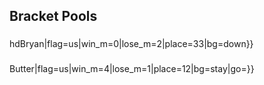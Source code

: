 {{DISPLAYTITLE:Red Bull Smash: Gods and Gatekeepers - Open Singles Pools}}{{SetGame|melee}}
{{Gods and Gatekeepers Tabs |This=2}}
==Bracket Pools==
{{Box|start|padding=2em}}
==={{HiddenSort|A1}}===
{{GroupTableStart |Bracket A1|width=300px}}
{{GroupTableSlot|Jeeemt|flag=us|win_m=3|lose_m=0|place=1|bg=up|go={{advance|Red Bull Smash/Gods and Gatekeepers/Open Singles Bracket}}}}
{{GroupTableSlot|Andymosity|flag=us|win_m=2|lose_m=0|place=1|bg=up|go={{advance|Red Bull Smash/Gods and Gatekeepers/Open Singles Bracket}}}}
{{GroupTableSlot|Smashdaddy|flag=us|win_m=2|lose_m=0|place=1|bg=up|go={{advance|Red Bull Smash/Gods and Gatekeepers/Open Singles Bracket}}}}
{{GroupTableSlot|Logos|flag=us|win_m=2|lose_m=0|place=1|bg=up|go={{advance|Red Bull Smash/Gods and Gatekeepers/Open Singles Bracket}}}}
{{GroupTableSlot|SpyderJ|flag=us|win_m=2|lose_m=0|place=1|bg=up|go={{advance|Red Bull Smash/Gods and Gatekeepers/Open Singles Bracket}}}}
{{GroupTableSlot|Lucky|flag=us|win_m=2|lose_m=0|place=1|bg=up|go={{advance|Red Bull Smash/Gods and Gatekeepers/Open Singles Bracket}}}}
{{GroupTableSlot|Woosh|flag=us|win_m=2|lose_m=0|place=1|bg=up|go={{advance|Red Bull Smash/Gods and Gatekeepers/Open Singles Bracket}}}}
{{GroupTableSlot|Kyza|flag=us|win_m=2|lose_m=0|place=1|bg=up|go={{advance|Red Bull Smash/Gods and Gatekeepers/Open Singles Bracket}}}}
{{GroupTableSlot|Moussa|flag=us|win_m=4|lose_m=1|place=12|bg=stay|go={{advance|Red Bull Smash/Gods and Gatekeepers/Open Singles Bracket}}}}
{{GroupTableSlot|Kiharu|flag=us|win_m=4|lose_m=1|place=12|bg=stay|go={{advance|Red Bull Smash/Gods and Gatekeepers/Open Singles Bracket}}}}
{{GroupTableSlot|Lula|flag=mx|win_m=4|lose_m=1|place=12|bg=stay|go={{advance|Red Bull Smash/Gods and Gatekeepers/Open Singles Bracket}}}}
{{GroupTableSlot|Pigouvian|flag=us|win_m=3|lose_m=1|place=12|bg=stay|go={{advance|Red Bull Smash/Gods and Gatekeepers/Open Singles Bracket}}}}
{{GroupTableSlot|Vivi|flag=us|win_m=2|lose_m=1|place=12|bg=stay|go={{advance|Red Bull Smash/Gods and Gatekeepers/Open Singles Bracket}}}}
{{GroupTableSlot|Carrot|flag=us|win_m=2|lose_m=1|place=12|bg=stay|go={{advance|Red Bull Smash/Gods and Gatekeepers/Open Singles Bracket}}}}
{{GroupTableSlot|Maverick|flag=us|win_m=2|lose_m=1|place=12|bg=stay|go={{advance|Red Bull Smash/Gods and Gatekeepers/Open Singles Bracket}}}}
{{GroupTableSlot|Oli|flag=us|win_m=2|lose_m=1|place=12|bg=stay|go={{advance|Red Bull Smash/Gods and Gatekeepers/Open Singles Bracket}}}}
{{GroupTableSlot|CR3M|flag=us|win_m=3|lose_m=2|place=17|bg=down}}
{{GroupTableSlot|Opponent|flag=us|win_m=3|lose_m=2|place=17|bg=down}}
{{GroupTableSlot|Sylvia|flag=us|win_m=3|lose_m=2|place=17|bg=down}}
{{GroupTableSlot|Scoop|flag=|win_m=3|lose_m=2|place=17|bg=down}}
{{GroupTableSlot|Triss|flag=us|win_m=2|lose_m=2|place=17|bg=down}}
{{GroupTableSlot|Skunk|flag=us|win_m=1|lose_m=2|place=17|bg=down}}
{{GroupTableSlot|Slurex|flag=us|win_m=1|lose_m=2|place=17|bg=down}}
{{GroupTableSlot|Geruyop|flag=us|win_m=1|lose_m=2|place=17|bg=down}}
{{GroupTableSlot|Kitae|flag=us|win_m=2|lose_m=2|place=25|bg=down}}
{{GroupTableSlot|Crandle91|flag=us|win_m=2|lose_m=2|place=25|bg=down}}
{{GroupTableSlot|TechBonus|flag=us|win_m=2|lose_m=2|place=25|bg=down}}
{{GroupTableSlot|BroBro|flag=us|win_m=2|lose_m=2|place=25|bg=down}}
{{GroupTableSlot|Thresher|flag=us|win_m=2|lose_m=2|place=25|bg=down}}
{{GroupTableSlot|Chumpi|flag=us|win_m=1|lose_m=2|place=25|bg=down}}
{{GroupTableSlot|Huh?|flag=us|win_m=1|lose_m=2|place=25|bg=down}}
{{GroupTableSlot|Dawgo|flag=us|win_m=1|lose_m=2|place=25|bg=down}}
{{GroupTableSlot|Skolas|flag=us|win_m=1|lose_m=2|place=33|bg=down}}
{{GroupTableSlot|bean|flag=us|win_m=1|lose_m=2|place=33|bg=down}}
{{GroupTableSlot|Frisk|flag=us|win_m=0|lose_m=2|place=33|bg=down}}
{{GroupTableSlot|Adlai|flag=us|win_m=0|lose_m=2|place=33|bg=down}}
{{GroupTableSlot|Sc4lpel|flag=us|win_m=0|lose_m=2|place=33|bg=down}}
{{GroupTableSlot|Rose|flag=us|win_m=0|lose_m=2|place=33|bg=down}}
{{GroupTableSlot|DNOTORIOUS|flag=us|win_m=0|lose_m=2|place=33|bg=down}}
{{GroupTableSlot|TheFrostyNinja|flag=us|win_m=0|lose_m=2|place=33|bg=down}}
{{GroupTableSlot|Lukewarm|flag=us|win_m=0|lose_m=2|place=33|bg=down}}
{{GroupTableSlot|markrevival|flag=us|win_m=0|lose_m=2|place=33|bg=down}}
{{GroupTableSlot|DiJ_iTaL|flag=us|win_m=0|lose_m=2|place=33|bg=down}}
{{GroupTableSlot|neKsdrawkcaB|flag=us|win_m=0|lose_m=2|place=33|bg=down}}
{{GroupTableSlot|BioDrumz|flag=us|win_m=0|lose_m=2|place=33|bg=down}}
{{GroupTableSlot|Zack|flag=us|win_m=0|lose_m=2|place=33|bg=down}}
{{GroupTableSlot|Balu|flag=us|win_m=0|lose_m=2|place=33|bg=down}}
{{GroupTableSlot|scrungo beepis|flag=|win_m=0|lose_m=2|place=33|bg=down}}
{{GroupTableEnd}}
{{Box|break|padding=2em}}

==={{HiddenSort|A2}}===
{{GroupTableStart |Bracket A2|width=300px}}
{{GroupTableSlot|Zhu|flag=us|win_m=2|lose_m=0|place=1|bg=up|go={{advance|Red Bull Smash/Gods and Gatekeepers/Open Singles Bracket}}}}
{{GroupTableSlot|Vish|flag=us|win_m=2|lose_m=0|place=1|bg=up|go={{advance|Red Bull Smash/Gods and Gatekeepers/Open Singles Bracket}}}}
{{GroupTableSlot|Eddy Mexico|flag=mx|win_m=2|lose_m=0|place=1|bg=up|go={{advance|Red Bull Smash/Gods and Gatekeepers/Open Singles Bracket}}}}
{{GroupTableSlot|Dayge|flag=us|win_m=2|lose_m=0|place=1|bg=up|go={{advance|Red Bull Smash/Gods and Gatekeepers/Open Singles Bracket}}}}
{{GroupTableSlot|Vavez|flag=us|win_m=2|lose_m=0|place=1|bg=up|go={{advance|Red Bull Smash/Gods and Gatekeepers/Open Singles Bracket}}}}
{{GroupTableSlot|MegaChristmas|flag=us|win_m=2|lose_m=0|place=1|bg=up|go={{advance|Red Bull Smash/Gods and Gatekeepers/Open Singles Bracket}}}}
{{GroupTableSlot|Widlar|flag=us|win_m=2|lose_m=0|place=1|bg=up|go={{advance|Red Bull Smash/Gods and Gatekeepers/Open Singles Bracket}}}}
{{GroupTableSlot|Mist|flag=us|win_m=2|lose_m=0|place=1|bg=up|go={{advance|Red Bull Smash/Gods and Gatekeepers/Open Singles Bracket}}}}
{{GroupTableSlot|n3zModGod|flag=us|win_m=4|lose_m=1|place=12|bg=stay|go={{advance|Red Bull Smash/Gods and Gatekeepers/Open Singles Bracket}}}}
{{GroupTableSlot|Rain|flag=us|win_m=3|lose_m=1|place=12|bg=stay|go={{advance|Red Bull Smash/Gods and Gatekeepers/Open Singles Bracket}}}}
{{GroupTableSlot|BirdPerson|flag=us|win_m=3|lose_m=1|place=12|bg=stay|go={{advance|Red Bull Smash/Gods and Gatekeepers/Open Singles Bracket}}}}
{{GroupTableSlot|Exumer|flag=us|win_m=2|lose_m=1|place=12|bg=stay|go={{advance|Red Bull Smash/Gods and Gatekeepers/Open Singles Bracket}}}}
{{GroupTableSlot|frosty|flag=us|win_m=2|lose_m=1|place=12|bg=stay|go={{advance|Red Bull Smash/Gods and Gatekeepers/Open Singles Bracket}}}}
{{GroupTableSlot|Tonkatsu|flag=us|win_m=2|lose_m=1|place=12|bg=stay|go={{advance|Red Bull Smash/Gods and Gatekeepers/Open Singles Bracket}}}}
{{GroupTableSlot|scrub$|flag=us|win_m=2|lose_m=1|place=12|bg=stay|go={{advance|Red Bull Smash/Gods and Gatekeepers/Open Singles Bracket}}}}
{{GroupTableSlot|The Charles Guy|flag=us|win_m=2|lose_m=1|place=12|bg=stay|go={{advance|Red Bull Smash/Gods and Gatekeepers/Open Singles Bracket}}}}
{{GroupTableSlot|Jolf|flag=us|win_m=3|lose_m=2|place=17|bg=down}}
{{GroupTableSlot|guillermoose|flag=us|win_m=3|lose_m=2|place=17|bg=down}}
{{GroupTableSlot|Xan|flag=us|win_m=3|lose_m=2|place=17|bg=down}}
{{GroupTableSlot|Kanye|flag=us|win_m=3|lose_m=2|place=17|bg=down}}
{{GroupTableSlot|MangoFoxerino|flag=us|win_m=2|lose_m=2|place=17|bg=down}}
{{GroupTableSlot|N8Rock|flag=us|win_m=2|lose_m=2|place=17|bg=down}}
{{GroupTableSlot|Metayoshi|flag=us|win_m=2|lose_m=2|place=17|bg=down}}
{{GroupTableSlot|Bungwipe|flag=us|win_m=1|lose_m=2|place=17|bg=down}}
{{GroupTableSlot|Friendship|flag=us|win_m=2|lose_m=2|place=25|bg=down}}
{{GroupTableSlot|Xerarch|flag=us|win_m=2|lose_m=2|place=25|bg=down}}
{{GroupTableSlot|Edean|flag=us|win_m=2|lose_m=2|place=25|bg=down}}
{{GroupTableSlot|Bonzai|flag=us|win_m=2|lose_m=2|place=25|bg=down}}
{{GroupTableSlot|KodamaNation|flag=|win_m=2|lose_m=2|place=25|bg=down}}
{{GroupTableSlot|Purple Boots|flag=us|win_m=2|lose_m=2|place=25|bg=down}}
{{GroupTableSlot|20thCenturyBoy|flag=us|win_m=2|lose_m=2|place=25|bg=down}}
{{GroupTableSlot|Shybagger|flag=us|win_m=1|lose_m=2|place=25|bg=down}}
{{GroupTableSlot|Bee|flag=us|win_m=1|lose_m=2|place=33|bg=down}}
{{GroupTableSlot|UN|flag=us|win_m=1|lose_m=2|place=33|bg=down}}
{{GroupTableSlot|Liz|flag=us|win_m=0|lose_m=2|place=33|bg=down}}
{{GroupTableSlot|Sho|flag=us|win_m=0|lose_m=2|place=33|bg=down}}
{{GroupTableSlot|Jiraiya|flag=us|win_m=0|lose_m=2|place=33|bg=down}}
{{GroupTableSlot|mikespiegel852|flag=us|win_m=0|lose_m=2|place=33|bg=down}}
{{GroupTableSlot|Eclipse|flag=us|win_m=0|lose_m=2|place=33|bg=down}}
{{GroupTableSlot|Super562|flag=us|win_m=0|lose_m=2|place=33|bg=down}}
{{GroupTableSlot|Tired|flag=us|win_m=0|lose_m=2|place=33|bg=down}}
{{GroupTableSlot|Budokan|flag=us|win_m=0|lose_m=2|place=33|bg=down}}
{{GroupTableSlot|Nofearful|flag=us|win_m=0|lose_m=2|place=33|bg=down}}
{{GroupTableSlot|Hawko|flag=ca|win_m=0|lose_m=2|place=33|bg=down}}
{{GroupTableSlot|Megaman|flag=us|win_m=0|lose_m=2|place=33|bg=down}}
{{GroupTableSlot|Slick$|flag=us|win_m=0|lose_m=2|place=33|bg=down}}
{{GroupTableSlot|Issa|flag=us|win_m=0|lose_m=2|place=33|bg=down}}
{{GroupTableSlot|R.I.P|flag=us|win_m=0|lose_m=2|place=33|bg=down}}
{{GroupTableEnd}}
{{Box|break|padding=2em}}
==={{HiddenSort|B1}}===
{{GroupTableStart |Bracket B1|width=300px}}
{{GroupTableSlot|BLVCK|flag=us|win_m=3|lose_m=0|place=1|bg=up|go={{advance|Red Bull Smash/Gods and Gatekeepers/Open Singles Bracket}}}}
{{GroupTableSlot|ilovebagelz|flag=us|win_m=2|lose_m=0|place=1|bg=up|go={{advance|Red Bull Smash/Gods and Gatekeepers/Open Singles Bracket}}}}
{{GroupTableSlot|Iceman|flag=us|win_m=2|lose_m=0|place=1|bg=up|go={{advance|Red Bull Smash/Gods and Gatekeepers/Open Singles Bracket}}}}
{{GroupTableSlot|Cal|flag=us|win_m=2|lose_m=0|place=1|bg=up|go={{advance|Red Bull Smash/Gods and Gatekeepers/Open Singles Bracket}}}}
{{GroupTableSlot|Shroomed|flag=us|win_m=2|lose_m=0|place=1|bg=up|go={{advance|Red Bull Smash/Gods and Gatekeepers/Open Singles Bracket}}}}
{{GroupTableSlot|Beasty_turtle3|flag=us|win_m=2|lose_m=0|place=1|bg=up|go={{advance|Red Bull Smash/Gods and Gatekeepers/Open Singles Bracket}}}}
{{GroupTableSlot|Scape|flag=us|win_m=2|lose_m=0|place=1|bg=up|go={{advance|Red Bull Smash/Gods and Gatekeepers/Open Singles Bracket}}}}
{{GroupTableSlot|Alex Diaz|flag=us|win_m=2|lose_m=0|place=1|bg=up|go={{advance|Red Bull Smash/Gods and Gatekeepers/Open Singles Bracket}}}}
{{GroupTableSlot|Streetlamp|flag=us|win_m=4|lose_m=1|place=12|bg=stay|go={{advance|Red Bull Smash/Gods and Gatekeepers/Open Singles Bracket}}}}
{{GroupTableSlot|Water|flag=us|win_m=4|lose_m=1|place=12|bg=stay|go={{advance|Red Bull Smash/Gods and Gatekeepers/Open Singles Bracket}}}}
{{GroupTableSlot|Splish|flag=us|win_m=3|lose_m=1|place=12|bg=stay|go={{advance|Red Bull Smash/Gods and Gatekeepers/Open Singles Bracket}}}}
{{GroupTableSlot|gloomdot|flag=us|win_m=3|lose_m=1|place=12|bg=stay|go={{advance|Red Bull Smash/Gods and Gatekeepers/Open Singles Bracket}}}}
{{GroupTableSlot|BasedFox|flag=us|win_m=2|lose_m=1|place=12|bg=stay|go={{advance|Red Bull Smash/Gods and Gatekeepers/Open Singles Bracket}}}}
{{GroupTableSlot|Smile|flag=us|win_m=2|lose_m=1|place=12|bg=stay|go={{advance|Red Bull Smash/Gods and Gatekeepers/Open Singles Bracket}}}}
{{GroupTableSlot|m0m|flag=us|win_m=2|lose_m=1|place=12|bg=stay|go={{advance|Red Bull Smash/Gods and Gatekeepers/Open Singles Bracket}}}}
{{GroupTableSlot|I Fondle Potatoes|flag=us|win_m=2|lose_m=1|place=12|bg=stay|go={{advance|Red Bull Smash/Gods and Gatekeepers/Open Singles Bracket}}}}
{{GroupTableSlot|4st|flag=us|win_m=3|lose_m=2|place=17|bg=down}}
{{GroupTableSlot|BimBam|flag=us|win_m=3|lose_m=2|place=17|bg=down}}
{{GroupTableSlot|pkdownkicks|flag=us|win_m=3|lose_m=2|place=17|bg=down}}
{{GroupTableSlot|scoop|flag=us|win_m=2|lose_m=2|place=17|bg=down}}
{{GroupTableSlot|Cat|flag=us|win_m=2|lose_m=2|place=17|bg=down}}
{{GroupTableSlot|Youfo|flag=us|win_m=2|lose_m=2|place=17|bg=down}}
{{GroupTableSlot|Faulter|flag=us|win_m=2|lose_m=2|place=17|bg=down}}
{{GroupTableSlot|Bro-Senpai|flag=us|win_m=2|lose_m=2|place=17|bg=down}}
{{GroupTableSlot|AznForce|flag=us|win_m=2|lose_m=2|place=25|bg=down}}
{{GroupTableSlot|beta|flag=us|win_m=2|lose_m=2|place=25|bg=down}}
{{GroupTableSlot|Vague|flag=us|win_m=2|lose_m=2|place=25|bg=down}}
{{GroupTableSlot|BBNG|flag=us|win_m=2|lose_m=2|place=25|bg=down}}
{{GroupTableSlot|Retrace|flag=us|win_m=2|lose_m=2|place=25|bg=down}}
{{GroupTableSlot|schmoop|flag=us|win_m=1|lose_m=2|place=25|bg=down}}
{{GroupTableSlot|Mico|flag=us|win_m=1|lose_m=2|place=25|bg=down}}
{{GroupTableSlot|snatchsquatch|flag=us|win_m=1|lose_m=2|place=25|bg=down}}
{{GroupTableSlot|JakeFromStateFarm|flag=us|win_m=1|lose_m=2|place=33|bg=down}}
{{GroupTableSlot|Trolley|flag=us|win_m=0|lose_m=2|place=33|bg=down}}
{{GroupTableSlot|Makarios|flag=us|win_m=0|lose_m=2|place=33|bg=down}}
{{GroupTableSlot|LostandFound|flag=us|win_m=0|lose_m=2|place=33|bg=down}}
{{GroupTableSlot|limjoker|flag=us|win_m=0|lose_m=2|place=33|bg=down}}
{{GroupTableSlot|Triforce Exodia|flag=|win_m=0|lose_m=2|place=33|bg=down}}
{{GroupTableSlot|Agile|flag=us|win_m=0|lose_m=2|place=33|bg=down}}
{{GroupTableSlot|catbug|flag=us|win_m=0|lose_m=2|place=33|bg=down}}
{{GroupTableSlot|domo|flag=us|win_m=0|lose_m=2|place=33|bg=down}}
{{GroupTableSlot|phazermuffin|flag=us|win_m=0|lose_m=2|place=33|bg=down}}
{{GroupTableSlot|Hentai Boi|flag=us|win_m=0|lose_m=2|place=33|bg=down}}
{{GroupTableSlot|W8ASec|flag=us|win_m=0|lose_m=2|place=33|bg=down}}
{{GroupTableSlot|The  Cheat|flag=us|win_m=0|lose_m=2|place=33|bg=down}}
{{GroupTableSlot|Chris Best|flag=us|win_m=0|lose_m=2|place=33|bg=down}}
{{GroupTableSlot|Party Charlie|flag=us|win_m=0|lose_m=2|place=33|bg=down}}
{{GroupTableSlot|VetNovice|flag=us|win_m=0|lose_m=2|place=33|bg=down}}
{{GroupTableEnd}}
{{Box|break|padding=2em}}

==={{HiddenSort|B2}}===
{{GroupTableStart |Bracket B2|width=300px}}
{{GroupTableSlot|Mr. Wonderful|flag=us|win_m=3|lose_m=0|place=1|bg=up|go={{advance|Red Bull Smash/Gods and Gatekeepers/Open Singles Bracket}}}}
{{GroupTableSlot|Kami|flag=us|win_m=2|lose_m=0|place=1|bg=up|go={{advance|Red Bull Smash/Gods and Gatekeepers/Open Singles Bracket}}}}
{{GroupTableSlot|John Wick|flag=us|win_m=2|lose_m=0|place=1|bg=up|go={{advance|Red Bull Smash/Gods and Gatekeepers/Open Singles Bracket}}}}
{{GroupTableSlot|Franz|flag=us|win_m=2|lose_m=0|place=1|bg=up|go={{advance|Red Bull Smash/Gods and Gatekeepers/Open Singles Bracket}}}}
{{GroupTableSlot|Hulka|flag=us|win_m=2|lose_m=0|place=1|bg=up|go={{advance|Red Bull Smash/Gods and Gatekeepers/Open Singles Bracket}}}}
{{GroupTableSlot|dunk|flag=us|win_m=2|lose_m=0|place=1|bg=up|go={{advance|Red Bull Smash/Gods and Gatekeepers/Open Singles Bracket}}}}
{{GroupTableSlot|DarkGenex|flag=us|win_m=2|lose_m=0|place=1|bg=up|go={{advance|Red Bull Smash/Gods and Gatekeepers/Open Singles Bracket}}}}
{{GroupTableSlot|Captain Faceroll|flag=us|win_m=2|lose_m=0|place=1|bg=up|go={{advance|Red Bull Smash/Gods and Gatekeepers/Open Singles Bracket}}}}
{{GroupTableSlot|8BitSmasher|flag=us|win_m=4|lose_m=1|place=12|bg=stay|go={{advance|Red Bull Smash/Gods and Gatekeepers/Open Singles Bracket}}}}
{{GroupTableSlot|Burnin Taco|flag=us|win_m=3|lose_m=1|place=12|bg=stay|go={{advance|Red Bull Smash/Gods and Gatekeepers/Open Singles Bracket}}}}
{{GroupTableSlot|DeathTacos|flag=us|win_m=3|lose_m=1|place=12|bg=stay|go={{advance|Red Bull Smash/Gods and Gatekeepers/Open Singles Bracket}}}}
{{GroupTableSlot|Gooms|flag=us|win_m=2|lose_m=1|place=12|bg=stay|go={{advance|Red Bull Smash/Gods and Gatekeepers/Open Singles Bracket}}}}
{{GroupTableSlot|Pulse|flag=us|win_m=2|lose_m=1|place=12|bg=stay|go={{advance|Red Bull Smash/Gods and Gatekeepers/Open Singles Bracket}}}}
{{GroupTableSlot|Rawk|flag=mx|win_m=2|lose_m=1|place=12|bg=stay|go={{advance|Red Bull Smash/Gods and Gatekeepers/Open Singles Bracket}}}}
{{GroupTableSlot|RagingCherry|flag=us|win_m=2|lose_m=1|place=12|bg=stay|go={{advance|Red Bull Smash/Gods and Gatekeepers/Open Singles Bracket}}}}
{{GroupTableSlot|Clever Nevers|flag=us|win_m=2|lose_m=1|place=12|bg=stay|go={{advance|Red Bull Smash/Gods and Gatekeepers/Open Singles Bracket}}}}
{{GroupTableSlot|r0sas|flag=us|win_m=3|lose_m=2|place=17|bg=down}}
{{GroupTableSlot|FlowinWater|flag=us|win_m=3|lose_m=2|place=17|bg=down}}
{{GroupTableSlot|Strider|flag=us|win_m=3|lose_m=2|place=17|bg=down}}
{{GroupTableSlot|20PcMcnugget|flag=us|win_m=3|lose_m=2|place=17|bg=down}}
{{GroupTableSlot|Carlos|flag=us|win_m=3|lose_m=2|place=17|bg=down}}
{{GroupTableSlot|Bomo|flag=|win_m=2|lose_m=2|place=17|bg=down}}
{{GroupTableSlot|....|flag=us|win_m=2|lose_m=2|place=17|bg=down}}
{{GroupTableSlot|ROFL|flag=us|win_m=1|lose_m=2|place=17|bg=down}}
{{GroupTableSlot|Dank Wolf Shirts|flag=us|win_m=2|lose_m=2|place=25|bg=down}}
{{GroupTableSlot|nickavellij|flag=us|win_m=2|lose_m=2|place=25|bg=down}}
{{GroupTableSlot|Shivers Lizard|flag=us|win_m=2|lose_m=2|place=25|bg=down}}
{{GroupTableSlot|Colt|flag=us|win_m=2|lose_m=2|place=25|bg=down}}
{{GroupTableSlot|Humahn|flag=us|win_m=2|lose_m=2|place=25|bg=down}}
{{GroupTableSlot|Schoom|flag=us|win_m=1|lose_m=2|place=25|bg=down}}
{{GroupTableSlot|d4vi|flag=us|win_m=1|lose_m=2|place=25|bg=down}}
{{GroupTableSlot|Pivex|flag=us|win_m=1|lose_m=2|place=25|bg=down}}
{{GroupTableSlot|BlazeLink|flag=us|win_m=1|lose_m=2|place=33|bg=down}}
{{GroupTableSlot|WoogieBoogie|flag=us|win_m=1|lose_m=2|place=33|bg=down}}
{{GroupTableSlot|Dapple|flag=|win_m=0|lose_m=2|place=33|bg=down}}
{{GroupTableSlot|jaustin|flag=us|win_m=0|lose_m=2|place=33|bg=down}}
{{GroupTableSlot|Jmoo|flag=us|win_m=0|lose_m=2|place=33|bg=down}}
{{GroupTableSlot|Aero|flag=us|win_m=0|lose_m=2|place=33|bg=down}}
{{GroupTableSlot|Slowpoke|flag=us|win_m=0|lose_m=2|place=33|bg=down}}
{{GroupTableSlot|Cell|flag=us|win_m=0|lose_m=2|place=33|bg=down}}
{{GroupTableSlot|Shipsee|flag=us|win_m=0|lose_m=2|place=33|bg=down}}
{{GroupTableSlot|UberGretchen|flag=us|win_m=0|lose_m=2|place=33|bg=down}}
{{GroupTableSlot|Kalabar|flag=us|win_m=0|lose_m=2|place=33|bg=down}}
{{GroupTableSlot|Tenz|flag=us|win_m=0|lose_m=2|place=33|bg=down}}
{{GroupTableSlot|Lank|flag=us|win_m=0|lose_m=2|place=33|bg=down}}
{{GroupTableSlot|somehoodlum|flag=|win_m=0|lose_m=2|place=33|bg=down}}
{{GroupTableSlot|Andrew|flag=us|win_m=0|lose_m=2|place=33|bg=down}}
{{GroupTableSlot|Redd|flag=us|win_m=0|lose_m=2|place=33|bg=down}}
{{GroupTableEnd}}
{{Box|break|padding=2em}}
==={{HiddenSort|C1}}===
{{GroupTableStart |Bracket C1|width=300px}}
{{GroupTableSlot|Mo$|flag=us|win_m=3|lose_m=0|place=1|bg=up|go={{advance|Red Bull Smash/Gods and Gatekeepers/Open Singles Bracket}}}}
{{GroupTableSlot|Knox|flag=us|win_m=3|lose_m=0|place=1|bg=up|go={{advance|Red Bull Smash/Gods and Gatekeepers/Open Singles Bracket}}}}
{{GroupTableSlot|Reno|flag=us|win_m=2|lose_m=0|place=1|bg=up|go={{advance|Red Bull Smash/Gods and Gatekeepers/Open Singles Bracket}}}}
{{GroupTableSlot|PsychoMidget|flag=us|win_m=2|lose_m=0|place=1|bg=up|go={{advance|Red Bull Smash/Gods and Gatekeepers/Open Singles Bracket}}}}
{{GroupTableSlot|MattDotZeb|flag=us|win_m=2|lose_m=0|place=1|bg=up|go={{advance|Red Bull Smash/Gods and Gatekeepers/Open Singles Bracket}}}}
{{GroupTableSlot|Joshuwasha|flag=us|win_m=2|lose_m=0|place=1|bg=up|go={{advance|Red Bull Smash/Gods and Gatekeepers/Open Singles Bracket}}}}
{{GroupTableSlot|Venelox|flag=us|win_m=2|lose_m=0|place=1|bg=up|go={{advance|Red Bull Smash/Gods and Gatekeepers/Open Singles Bracket}}}}
{{GroupTableSlot|Nixon|flag=us|win_m=2|lose_m=0|place=1|bg=up|go={{advance|Red Bull Smash/Gods and Gatekeepers/Open Singles Bracket}}}}
{{GroupTableSlot|La Luna|flag=us|win_m=3|lose_m=1|place=12|bg=stay|go={{advance|Red Bull Smash/Gods and Gatekeepers/Open Singles Bracket}}}}
{{GroupTableSlot|Chockrit|flag=us|win_m=3|lose_m=1|place=12|bg=stay|go={{advance|Red Bull Smash/Gods and Gatekeepers/Open Singles Bracket}}}}
{{GroupTableSlot|Lange|flag=us|win_m=3|lose_m=1|place=12|bg=stay|go={{advance|Red Bull Smash/Gods and Gatekeepers/Open Singles Bracket}}}}
{{GroupTableSlot|Nes|flag=us|win_m=3|lose_m=1|place=12|bg=stay|go={{advance|Red Bull Smash/Gods and Gatekeepers/Open Singles Bracket}}}}
{{GroupTableSlot|Calzone|flag=us|win_m=3|lose_m=1|place=12|bg=stay|go={{advance|Red Bull Smash/Gods and Gatekeepers/Open Singles Bracket}}}}
{{GroupTableSlot|Munch|flag=us|win_m=2|lose_m=1|place=12|bg=stay|go={{advance|Red Bull Smash/Gods and Gatekeepers/Open Singles Bracket}}}}
{{GroupTableSlot|Zbert|flag=us|win_m=2|lose_m=1|place=12|bg=stay|go={{advance|Red Bull Smash/Gods and Gatekeepers/Open Singles Bracket}}}}
{{GroupTableSlot|OhMyJosh|flag=us|win_m=2|lose_m=1|place=12|bg=stay|go={{advance|Red Bull Smash/Gods and Gatekeepers/Open Singles Bracket}}}}
{{GroupTableSlot|Clackers|flag=us|win_m=3|lose_m=2|place=17|bg=down}}
{{GroupTableSlot|Rat|flag=us|win_m=3|lose_m=2|place=17|bg=down}}
{{GroupTableSlot|Merts|flag=us|win_m=3|lose_m=2|place=17|bg=down}}
{{GroupTableSlot|Hezekiah|flag=us|win_m=3|lose_m=2|place=17|bg=down}}
{{GroupTableSlot|Sheff|flag=us|win_m=2|lose_m=2|place=17|bg=down}}
{{GroupTableSlot|Otah|flag=us|win_m=2|lose_m=2|place=17|bg=down}}
{{GroupTableSlot|Glory|flag=|win_m=2|lose_m=2|place=17|bg=down}}
{{GroupTableSlot|Syphichan|flag=ca|win_m=1|lose_m=2|place=17|bg=down}}
{{GroupTableSlot|Player 5|flag=us|win_m=2|lose_m=2|place=25|bg=down}}
{{GroupTableSlot|Fireballs|flag=us|win_m=2|lose_m=2|place=25|bg=down}}
{{GroupTableSlot|NewTwoMelee|flag=|win_m=2|lose_m=2|place=25|bg=down}}
{{GroupTableSlot|ARGO|flag=us|win_m=2|lose_m=2|place=25|bg=down}}
{{GroupTableSlot|BigNick|flag=us|win_m=2|lose_m=2|place=25|bg=down}}
{{GroupTableSlot|Deadstorm|flag=us|win_m=1|lose_m=2|place=25|bg=down}}
{{GroupTableSlot|DrinksOnMe|flag=us|win_m=1|lose_m=2|place=25|bg=down}}
{{GroupTableSlot|trahh|flag=us|win_m=1|lose_m=2|place=25|bg=down}}
{{GroupTableSlot|refresh|flag=us|win_m=1|lose_m=2|place=33|bg=down}}
{{GroupTableSlot|xxPrinceofShadowsxx|flag=us|win_m=0|lose_m=2|place=33|bg=down}}
{{GroupTableSlot|kenny42o|flag=us|win_m=0|lose_m=2|place=33|bg=down}}
{{GroupTableSlot|Brookhollow|flag=us|win_m=0|lose_m=2|place=33|bg=down}}
{{GroupTableSlot|Tiff|flag=us|win_m=0|lose_m=2|place=33|bg=down}}
{{GroupTableSlot|ArcticDrac|flag=us|win_m=0|lose_m=2|place=33|bg=down}}
{{GroupTableSlot|Fire_Blade93|flag=us|win_m=0|lose_m=2|place=33|bg=down}}
{{GroupTableSlot|M0MMY|flag=us|win_m=0|lose_m=2|place=33|bg=down}}
{{GroupTableSlot|nANKdUGz|flag=us|win_m=0|lose_m=2|place=33|bg=down}}
{{GroupTableSlot|Benny S|flag=us|win_m=0|lose_m=2|place=33|bg=down}}
{{GroupTableSlot|Sour|flag=us|win_m=0|lose_m=2|place=33|bg=down}}
{{GroupTableSlot|Veni|flag=us|win_m=0|lose_m=2|place=33|bg=down}}
{{GroupTableSlot|Mova|flag=us|win_m=0|lose_m=2|place=33|bg=down}}
{{GroupTableSlot|Charlie Dukes|flag=us|win_m=0|lose_m=2|place=33|bg=down}}
{{GroupTableSlot|TheRogueTwinkie|flag=us|win_m=0|lose_m=2|place=33|bg=down}}
{{GroupTableSlot|Smexiroth|flag=us|win_m=0|lose_m=2|place=33|bg=down}}
{{GroupTableEnd}}
{{Box|break|padding=2em}}

==={{HiddenSort|C2}}===
{{GroupTableStart |Bracket C2|width=300px}}
{{GroupTableSlot|spree|flag=us|win_m=3|lose_m=0|place=1|bg=up|go={{advance|Red Bull Smash/Gods and Gatekeepers/Open Singles Bracket}}}}
{{GroupTableSlot|Rasec|flag=us|win_m=3|lose_m=0|place=1|bg=up|go={{advance|Red Bull Smash/Gods and Gatekeepers/Open Singles Bracket}}}}
{{GroupTableSlot|Jace|flag=us|win_m=2|lose_m=0|place=1|bg=up|go={{advance|Red Bull Smash/Gods and Gatekeepers/Open Singles Bracket}}}}
{{GroupTableSlot|ARMY|flag=us|win_m=2|lose_m=0|place=1|bg=up|go={{advance|Red Bull Smash/Gods and Gatekeepers/Open Singles Bracket}}}}
{{GroupTableSlot|Azusa|flag=us|win_m=2|lose_m=0|place=1|bg=up|go={{advance|Red Bull Smash/Gods and Gatekeepers/Open Singles Bracket}}}}
{{GroupTableSlot|Trichael Man|flag=us|win_m=2|lose_m=0|place=1|bg=up|go={{advance|Red Bull Smash/Gods and Gatekeepers/Open Singles Bracket}}}}
{{GroupTableSlot|Dr. Light|flag=us|win_m=2|lose_m=0|place=1|bg=up|go={{advance|Red Bull Smash/Gods and Gatekeepers/Open Singles Bracket}}}}
{{GroupTableSlot|Kitsune91|flag=us|win_m=2|lose_m=0|place=1|bg=up|go={{advance|Red Bull Smash/Gods and Gatekeepers/Open Singles Bracket}}}}
{{GroupTableSlot|_ Pigeon|flag=us|win_m=4|lose_m=1|place=12|bg=stay|go={{advance|Red Bull Smash/Gods and Gatekeepers/Open Singles Bracket}}}}
{{GroupTableSlot|Strain|flag=us|win_m=3|lose_m=1|place=12|bg=stay|go={{advance|Red Bull Smash/Gods and Gatekeepers/Open Singles Bracket}}}}
{{GroupTableSlot|Yanistly|flag=us|win_m=3|lose_m=1|place=12|bg=stay|go={{advance|Red Bull Smash/Gods and Gatekeepers/Open Singles Bracket}}}}
{{GroupTableSlot|Blue|flag=us|win_m=2|lose_m=1|place=12|bg=stay|go={{advance|Red Bull Smash/Gods and Gatekeepers/Open Singles Bracket}}}}
{{GroupTableSlot|TravisT|flag=us|win_m=2|lose_m=1|place=12|bg=stay|go={{advance|Red Bull Smash/Gods and Gatekeepers/Open Singles Bracket}}}}
{{GroupTableSlot|dvatch|flag=us|win_m=2|lose_m=1|place=12|bg=stay|go={{advance|Red Bull Smash/Gods and Gatekeepers/Open Singles Bracket}}}}
{{GroupTableSlot|dankrooster|flag=us|win_m=2|lose_m=1|place=12|bg=stay|go={{advance|Red Bull Smash/Gods and Gatekeepers/Open Singles Bracket}}}}
{{GroupTableSlot|The Trashman|flag=us|win_m=2|lose_m=1|place=12|bg=stay|go={{advance|Red Bull Smash/Gods and Gatekeepers/Open Singles Bracket}}}}
{{GroupTableSlot|Stavo|flag=us|win_m=3|lose_m=2|place=17|bg=down}}
{{GroupTableSlot|butts|flag=us|win_m=3|lose_m=2|place=17|bg=down}}
{{GroupTableSlot|HERI|flag=mx|win_m=3|lose_m=2|place=17|bg=down}}
{{GroupTableSlot|Sc0ut|flag=us|win_m=2|lose_m=2|place=17|bg=down}}
{{GroupTableSlot|Deluxe|flag=us|win_m=2|lose_m=2|place=17|bg=down}}
{{GroupTableSlot|Openzmindz|flag=us|win_m=2|lose_m=2|place=17|bg=down}}
{{GroupTableSlot|Phalanx|flag=us|win_m=2|lose_m=2|place=17|bg=down}}
{{GroupTableSlot|PoeFire|flag=us|win_m=1|lose_m=2|place=17|bg=down}}
{{GroupTableSlot|Bounce|flag=us|win_m=2|lose_m=2|place=25|bg=down}}
{{GroupTableSlot|Seshy|flag=us|win_m=2|lose_m=2|place=25|bg=down}}
{{GroupTableSlot|Old McJonald|flag=us|win_m=2|lose_m=2|place=25|bg=down}}
{{GroupTableSlot|Dorizzle|flag=us|win_m=2|lose_m=2|place=25|bg=down}}
{{GroupTableSlot|uvi|flag=us|win_m=2|lose_m=2|place=25|bg=down}}
{{GroupTableSlot|Pengy|flag=us|win_m=1|lose_m=2|place=25|bg=down}}
{{GroupTableSlot|Slemdog|flag=us|win_m=1|lose_m=2|place=25|bg=down}}
{{GroupTableSlot|Arneily|flag=us|win_m=1|lose_m=2|place=25|bg=down}}
{{GroupTableSlot|$Lunchmoney|flag=us|win_m=1|lose_m=2|place=33|bg=down}}
{{GroupTableSlot|Convergance661|flag=us|win_m=1|lose_m=2|place=33|bg=down}}
{{GroupTableSlot|Za Natto|flag=|win_m=1|lose_m=2|place=33|bg=down}}
{{GroupTableSlot|Parts|flag=us|win_m=0|lose_m=2|place=33|bg=down}}
{{GroupTableSlot|Aragon|flag=us|win_m=0|lose_m=2|place=33|bg=down}}
{{GroupTableSlot|swimgod420|flag=us|win_m=0|lose_m=2|place=33|bg=down}}
{{GroupTableSlot|Silent Star|flag=us|win_m=0|lose_m=2|place=33|bg=down}}
{{GroupTableSlot|Blindman|flag=us|win_m=0|lose_m=2|place=33|bg=down}}
{{GroupTableSlot|grazi|flag=us|win_m=0|lose_m=2|place=33|bg=down}}
{{GroupTableSlot|Bro Beans|flag=us|win_m=0|lose_m=2|place=33|bg=down}}
{{GroupTableSlot|Project|flag=us|win_m=0|lose_m=2|place=33|bg=down}}
{{GroupTableSlot|Raffaele|flag=us|win_m=0|lose_m=2|place=33|bg=down}}
{{GroupTableSlot|Sushi|flag=us|win_m=0|lose_m=2|place=33|bg=down}}
{{GroupTableSlot|Fish|flag=us|win_m=0|lose_m=2|place=33|bg=down}}
{{GroupTableSlot|Depunked|flag=us|win_m=0|lose_m=2|place=33|bg=down}}
{{GroupTableSlot|Irid|flag=us|win_m=0|lose_m=2|place=33|bg=down}}
{{GroupTableEnd}}
{{Box|break|padding=2em}}
==={{HiddenSort|D1}}===
{{GroupTableStart |Bracket D1|width=300px}}
{{GroupTableSlot|Ink Eyes|flag=us|win_m=3|lose_m=0|place=1|bg=up|go={{advance|Red Bull Smash/Gods and Gatekeepers/Open Singles Bracket}}}}
{{GroupTableSlot|n0ne|flag=ni|win_m=2|lose_m=0|place=1|bg=up|go={{advance|Red Bull Smash/Gods and Gatekeepers/Open Singles Bracket}}}}
{{GroupTableSlot|mixx|flag=us|win_m=2|lose_m=0|place=1|bg=up|go={{advance|Red Bull Smash/Gods and Gatekeepers/Open Singles Bracket}}}}
{{GroupTableSlot|Kurv|flag=us|win_m=2|lose_m=0|place=1|bg=up|go={{advance|Red Bull Smash/Gods and Gatekeepers/Open Singles Bracket}}}}
{{GroupTableSlot|NUT|flag=us|win_m=2|lose_m=0|place=1|bg=up|go={{advance|Red Bull Smash/Gods and Gatekeepers/Open Singles Bracket}}}}
{{GroupTableSlot|mexico629|flag=us|win_m=2|lose_m=0|place=1|bg=up|go={{advance|Red Bull Smash/Gods and Gatekeepers/Open Singles Bracket}}}}
{{GroupTableSlot|Darrell|flag=us|win_m=2|lose_m=0|place=1|bg=up|go={{advance|Red Bull Smash/Gods and Gatekeepers/Open Singles Bracket}}}}
{{GroupTableSlot|E. Werky|flag=mx|win_m=2|lose_m=0|place=1|bg=up|go={{advance|Red Bull Smash/Gods and Gatekeepers/Open Singles Bracket}}}}
{{GroupTableSlot|Brogan|flag=us|win_m=4|lose_m=1|place=12|bg=stay|go={{advance|Red Bull Smash/Gods and Gatekeepers/Open Singles Bracket}}}}
{{GroupTableSlot|jomo|flag=us|win_m=4|lose_m=1|place=12|bg=stay|go={{advance|Red Bull Smash/Gods and Gatekeepers/Open Singles Bracket}}}}
{{GroupTableSlot|Dnage|flag=|win_m=4|lose_m=1|place=12|bg=stay|go={{advance|Red Bull Smash/Gods and Gatekeepers/Open Singles Bracket}}}}
{{GroupTableSlot|Nav|flag=us|win_m=3|lose_m=1|place=12|bg=stay|go={{advance|Red Bull Smash/Gods and Gatekeepers/Open Singles Bracket}}}}
{{GroupTableSlot|Slushy|flag=us|win_m=3|lose_m=1|place=12|bg=stay|go={{advance|Red Bull Smash/Gods and Gatekeepers/Open Singles Bracket}}}}
{{GroupTableSlot|RaxCity|flag=us|win_m=2|lose_m=1|place=12|bg=stay|go={{advance|Red Bull Smash/Gods and Gatekeepers/Open Singles Bracket}}}}
{{GroupTableSlot|Corp|flag=us|win_m=2|lose_m=1|place=12|bg=stay|go={{advance|Red Bull Smash/Gods and Gatekeepers/Open Singles Bracket}}}}
{{GroupTableSlot|Studmuffin|flag=us|win_m=2|lose_m=1|place=12|bg=stay|go={{advance|Red Bull Smash/Gods and Gatekeepers/Open Singles Bracket}}}}
{{GroupTableSlot|Mtndrew|flag=us|win_m=3|lose_m=2|place=17|bg=down}}
{{GroupTableSlot|Rudy|flag=us|win_m=3|lose_m=2|place=17|bg=down}}
{{GroupTableSlot|Duky|flag=us|win_m=2|lose_m=2|place=17|bg=down}}
{{GroupTableSlot|Cakes|flag=us|win_m=2|lose_m=2|place=17|bg=down}}
{{GroupTableSlot|plasticlaces|flag=us|win_m=2|lose_m=2|place=17|bg=down}}
{{GroupTableSlot|Cream|flag=us|win_m=2|lose_m=2|place=17|bg=down}}
{{GroupTableSlot|Poky|flag=us|win_m=2|lose_m=2|place=17|bg=down}}
{{GroupTableSlot|sincerazero|flag=us|win_m=1|lose_m=2|place=17|bg=down}}
{{GroupTableSlot|Clam|flag=us|win_m=2|lose_m=2|place=25|bg=down}}
{{GroupTableSlot|AJAI|flag=us|win_m=2|lose_m=2|place=25|bg=down}}
{{GroupTableSlot|UncleDave|flag=us|win_m=2|lose_m=2|place=25|bg=down}}
{{GroupTableSlot|Siren|flag=us|win_m=2|lose_m=2|place=25|bg=down}}
{{GroupTableSlot|Charles|flag=us|win_m=2|lose_m=2|place=25|bg=down}}
{{GroupTableSlot|Kl3an|flag=us|win_m=1|lose_m=2|place=25|bg=down}}
{{GroupTableSlot|Icelement|flag=us|win_m=1|lose_m=2|place=25|bg=down}}
{{GroupTableSlot|Mocho23|flag=us|win_m=1|lose_m=2|place=25|bg=down}}
{{GroupTableSlot|Nakedtree|flag=us|win_m=1|lose_m=2|place=33|bg=down}}
{{GroupTableSlot|RIPPLE OVERDRIVE|flag=us|win_m=0|lose_m=2|place=33|bg=down}}
{{GroupTableSlot|Dr Nips|flag=us|win_m=0|lose_m=2|place=33|bg=down}}
{{GroupTableSlot|D3C1M0|flag=us|win_m=0|lose_m=2|place=33|bg=down}}
{{GroupTableSlot|Pantz|flag=us|win_m=0|lose_m=2|place=33|bg=down}}
{{GroupTableSlot|Tangie|flag=us|win_m=0|lose_m=2|place=33|bg=down}}
{{GroupTableSlot|Cytosquid|flag=us|win_m=0|lose_m=2|place=33|bg=down}}
{{GroupTableSlot|Boshi PV|flag=us|win_m=0|lose_m=2|place=33|bg=down}}
{{GroupTableSlot|UltraChingon|flag=us|win_m=0|lose_m=2|place=33|bg=down}}
{{GroupTableSlot|Stitch|flag=us|win_m=0|lose_m=2|place=33|bg=down}}
{{GroupTableSlot|OXY {{!}} hdBryan|flag=us|win_m=0|lose_m=2|place=33|bg=down}}
{{GroupTableSlot|Spectatore|flag=us|win_m=0|lose_m=2|place=33|bg=down}}
{{GroupTableSlot|JAMEPS|flag=us|win_m=0|lose_m=2|place=33|bg=down}}
{{GroupTableSlot|Zen0|flag=us|win_m=0|lose_m=2|place=33|bg=down}}
{{GroupTableSlot|Golf|flag=ca|win_m=0|lose_m=2|place=33|bg=down}}
{{GroupTableSlot|S2B|flag=us|win_m=0|lose_m=2|place=33|bg=down}}
{{GroupTableEnd}}
{{Box|break|padding=2em}}

==={{HiddenSort|D2}}===
{{GroupTableStart |Bracket D2|width=300px}}
{{GroupTableSlot|Dandy|flag=us|win_m=3|lose_m=0|place=1|bg=up|go={{advance|Red Bull Smash/Gods and Gatekeepers/Open Singles Bracket}}}}
{{GroupTableSlot|Friend|flag=us|win_m=2|lose_m=0|place=1|bg=up|go={{advance|Red Bull Smash/Gods and Gatekeepers/Open Singles Bracket}}}}
{{GroupTableSlot|Fiction|flag=us|win_m=2|lose_m=0|place=1|bg=up|go={{advance|Red Bull Smash/Gods and Gatekeepers/Open Singles Bracket}}}}
{{GroupTableSlot|K27|flag=us|win_m=2|lose_m=0|place=1|bg=up|go={{advance|Red Bull Smash/Gods and Gatekeepers/Open Singles Bracket}}}}
{{GroupTableSlot|Drephen|flag=us|win_m=2|lose_m=0|place=1|bg=up|go={{advance|Red Bull Smash/Gods and Gatekeepers/Open Singles Bracket}}}}
{{GroupTableSlot|eri|flag=us|win_m=2|lose_m=0|place=1|bg=up|go={{advance|Red Bull Smash/Gods and Gatekeepers/Open Singles Bracket}}}}
{{GroupTableSlot|BillyBoPeep|flag=us|win_m=2|lose_m=0|place=1|bg=up|go={{advance|Red Bull Smash/Gods and Gatekeepers/Open Singles Bracket}}}}
{{GroupTableSlot|A-Dar/Ja'Crispy|flag=us|win_m=2|lose_m=0|place=1|bg=up|go={{advance|Red Bull Smash/Gods and Gatekeepers/Open Singles Bracket}}}}
{{GroupTableSlot|310Theo|flag=us|win_m=3|lose_m=1|place=12|bg=stay|go={{advance|Red Bull Smash/Gods and Gatekeepers/Open Singles Bracket}}}}
{{GroupTableSlot|Nigo|flag=us|win_m=2|lose_m=1|place=12|bg=stay|go={{advance|Red Bull Smash/Gods and Gatekeepers/Open Singles Bracket}}}}
{{GroupTableSlot|Fire|flag=us|win_m=2|lose_m=1|place=12|bg=stay|go={{advance|Red Bull Smash/Gods and Gatekeepers/Open Singles Bracket}}}}
{{GroupTableSlot|John Lemon|flag=us|win_m=2|lose_m=1|place=12|bg=stay|go={{advance|Red Bull Smash/Gods and Gatekeepers/Open Singles Bracket}}}}
{{GroupTableSlot|Romeo|flag=us|win_m=2|lose_m=1|place=12|bg=stay|go={{advance|Red Bull Smash/Gods and Gatekeepers/Open Singles Bracket}}}}
{{GroupTableSlot|Woogity Wu|flag=us|win_m=2|lose_m=1|place=12|bg=stay|go={{advance|Red Bull Smash/Gods and Gatekeepers/Open Singles Bracket}}}}
{{GroupTableSlot|ChefQ|flag=us|win_m=2|lose_m=1|place=12|bg=stay|go={{advance|Red Bull Smash/Gods and Gatekeepers/Open Singles Bracket}}}}
{{GroupTableSlot|myfishcantswim|flag=us|win_m=2|lose_m=1|place=12|bg=stay|go={{advance|Red Bull Smash/Gods and Gatekeepers/Open Singles Bracket}}}}
{{GroupTableSlot|Dinoblade|flag=us|win_m=3|lose_m=2|place=17|bg=down}}
{{GroupTableSlot|Seraph|flag=us|win_m=3|lose_m=2|place=17|bg=down}}
{{GroupTableSlot|Travis|flag=us|win_m=3|lose_m=2|place=17|bg=down}}
{{GroupTableSlot|BuccFoi|flag=us|win_m=3|lose_m=2|place=17|bg=down}}
{{GroupTableSlot|yungnewt|flag=us|win_m=3|lose_m=2|place=17|bg=down}}
{{GroupTableSlot|x1 SICK SHOT 1x|flag=us|win_m=3|lose_m=2|place=17|bg=down}}
{{GroupTableSlot|Nan|flag=mx|win_m=3|lose_m=2|place=17|bg=down}}
{{GroupTableSlot|Chroma|flag=us|win_m=2|lose_m=2|place=17|bg=down}}
{{GroupTableSlot|Gedo|flag=us|win_m=2|lose_m=2|place=25|bg=down}}
{{GroupTableSlot|Chad|flag=us|win_m=2|lose_m=2|place=25|bg=down}}
{{GroupTableSlot|Marksman|flag=us|win_m=2|lose_m=2|place=25|bg=down}}
{{GroupTableSlot|Casey|flag=us|win_m=2|lose_m=2|place=25|bg=down}}
{{GroupTableSlot|MIDNIGHTCHEDDA|flag=us|win_m=1|lose_m=2|place=25|bg=down}}
{{GroupTableSlot|Gr33n?|flag=us|win_m=1|lose_m=2|place=25|bg=down}}
{{GroupTableSlot|BRaVo|flag=us|win_m=1|lose_m=2|place=25|bg=down}}
{{GroupTableSlot|Mr_Sweet|flag=us|win_m=1|lose_m=2|place=25|bg=down}}
{{GroupTableSlot|Threenis|flag=us|win_m=1|lose_m=2|place=33|bg=down}}
{{GroupTableSlot|ImHarrible|flag=us|win_m=1|lose_m=2|place=33|bg=down}}
{{GroupTableSlot|Mako|flag=us|win_m=1|lose_m=2|place=33|bg=down}}
{{GroupTableSlot|Goose|flag=us|win_m=0|lose_m=2|place=33|bg=down}}
{{GroupTableSlot|Gingersonbread|flag=us|win_m=0|lose_m=2|place=33|bg=down}}
{{GroupTableSlot|KoDoRiN|flag=us|win_m=0|lose_m=2|place=33|bg=down}}
{{GroupTableSlot|M4TR1X|flag=us|win_m=0|lose_m=2|place=33|bg=down}}
{{GroupTableSlot|ChiliRex|flag=us|win_m=0|lose_m=2|place=33|bg=down}}
{{GroupTableSlot|Deadringer|flag=us|win_m=0|lose_m=2|place=33|bg=down}}
{{GroupTableSlot|Chalex|flag=us|win_m=0|lose_m=2|place=33|bg=down}}
{{GroupTableSlot|Balance|flag=us|win_m=0|lose_m=2|place=33|bg=down}}
{{GroupTableSlot|Eikelmann|flag=ru|win_m=0|lose_m=2|place=33|bg=down}}
{{GroupTableSlot|UberRaijin|flag=us|win_m=0|lose_m=2|place=33|bg=down}}
{{GroupTableSlot|Straight|flag=us|win_m=0|lose_m=2|place=33|bg=down}}
{{GroupTableSlot|Shaydizzle|flag=us|win_m=0|lose_m=2|place=33|bg=down}}
{{GroupTableSlot|Scoolice|flag=us|win_m=0|lose_m=2|place=33|bg=down}}
{{GroupTableEnd}}
{{Box|break|padding=2em}}
==={{HiddenSort|E1}}===
{{GroupTableStart |Bracket E1|width=300px}}
{{GroupTableSlot|ExcessValor|flag=us|win_m=3|lose_m=0|place=1|bg=up|go={{advance|Red Bull Smash/Gods and Gatekeepers/Open Singles Bracket}}}}
{{GroupTableSlot|Kalamazhu|flag=us|win_m=2|lose_m=0|place=1|bg=up|go={{advance|Red Bull Smash/Gods and Gatekeepers/Open Singles Bracket}}}}
{{GroupTableSlot|Maruf|flag=us|win_m=2|lose_m=0|place=1|bg=up|go={{advance|Red Bull Smash/Gods and Gatekeepers/Open Singles Bracket}}}}
{{GroupTableSlot|mar|flag=us|win_m=2|lose_m=0|place=1|bg=up|go={{advance|Red Bull Smash/Gods and Gatekeepers/Open Singles Bracket}}}}
{{GroupTableSlot|HugS|flag=us|win_m=2|lose_m=0|place=1|bg=up|go={{advance|Red Bull Smash/Gods and Gatekeepers/Open Singles Bracket}}}}
{{GroupTableSlot|Tapez|flag=us|win_m=2|lose_m=0|place=1|bg=up|go={{advance|Red Bull Smash/Gods and Gatekeepers/Open Singles Bracket}}}}
{{GroupTableSlot|Jawanga|flag=us|win_m=2|lose_m=0|place=1|bg=up|go={{advance|Red Bull Smash/Gods and Gatekeepers/Open Singles Bracket}}}}
{{GroupTableSlot|Bryan|flag=us|win_m=2|lose_m=0|place=1|bg=up|go={{advance|Red Bull Smash/Gods and Gatekeepers/Open Singles Bracket}}}}
{{GroupTableSlot|VANITY|flag=us|win_m=4|lose_m=1|place=12|bg=stay|go={{advance|Red Bull Smash/Gods and Gatekeepers/Open Singles Bracket}}}}
{{GroupTableSlot|Penance|flag=us|win_m=4|lose_m=1|place=12|bg=stay|go={{advance|Red Bull Smash/Gods and Gatekeepers/Open Singles Bracket}}}}
{{GroupTableSlot|Jahan|flag=us|win_m=3|lose_m=1|place=12|bg=stay|go={{advance|Red Bull Smash/Gods and Gatekeepers/Open Singles Bracket}}}}
{{GroupTableSlot|Libra|flag=us|win_m=2|lose_m=1|place=12|bg=stay|go={{advance|Red Bull Smash/Gods and Gatekeepers/Open Singles Bracket}}}}
{{GroupTableSlot|JJR|flag=us|win_m=2|lose_m=1|place=12|bg=stay|go={{advance|Red Bull Smash/Gods and Gatekeepers/Open Singles Bracket}}}}
{{GroupTableSlot|Violence|flag=us|win_m=2|lose_m=1|place=12|bg=stay|go={{advance|Red Bull Smash/Gods and Gatekeepers/Open Singles Bracket}}}}
{{GroupTableSlot|Bertbusdriver|flag=us|win_m=2|lose_m=1|place=12|bg=stay|go={{advance|Red Bull Smash/Gods and Gatekeepers/Open Singles Bracket}}}}
{{GroupTableSlot|Suzarya|flag=us|win_m=2|lose_m=1|place=12|bg=stay|go={{advance|Red Bull Smash/Gods and Gatekeepers/Open Singles Bracket}}}}
{{GroupTableSlot|Ruin|flag=us|win_m=3|lose_m=2|place=17|bg=down}}
{{GroupTableSlot|Sonido|flag=us|win_m=3|lose_m=2|place=17|bg=down}}
{{GroupTableSlot|DjDriftking.97|flag=us|win_m=3|lose_m=2|place=17|bg=down}}
{{GroupTableSlot|Dr. Dynamite|flag=us|win_m=3|lose_m=2|place=17|bg=down}}
{{GroupTableSlot|Kyule_|flag=us|win_m=2|lose_m=2|place=17|bg=down}}
{{GroupTableSlot|HawK|flag=us|win_m=2|lose_m=2|place=17|bg=down}}
{{GroupTableSlot|Do$e|flag=us|win_m=2|lose_m=2|place=17|bg=down}}
{{GroupTableSlot|Ace|flag=us|win_m=1|lose_m=2|place=17|bg=down}}
{{GroupTableSlot|Lander|flag=us|win_m=2|lose_m=2|place=25|bg=down}}
{{GroupTableSlot|White T-Poison|flag=us|win_m=2|lose_m=2|place=25|bg=down}}
{{GroupTableSlot|Belle|flag=us|win_m=2|lose_m=2|place=25|bg=down}}
{{GroupTableSlot|DSleeze|flag=us|win_m=1|lose_m=2|place=25|bg=down}}
{{GroupTableSlot|GaryBusey|flag=us|win_m=1|lose_m=2|place=25|bg=down}}
{{GroupTableSlot|Marbles|flag=us|win_m=1|lose_m=2|place=25|bg=down}}
{{GroupTableSlot|Dio Blando|flag=us|win_m=1|lose_m=2|place=25|bg=down}}
{{GroupTableSlot|Mathematrix|flag=us|win_m=1|lose_m=2|place=25|bg=down}}
{{GroupTableSlot|SgtTreecko|flag=us|win_m=1|lose_m=2|place=33|bg=down}}
{{GroupTableSlot|infectiousCodex|flag=us|win_m=1|lose_m=2|place=33|bg=down}}
{{GroupTableSlot|kho|flag=us|win_m=1|lose_m=2|place=33|bg=down}}
{{GroupTableSlot|BigTony|flag=us|win_m=1|lose_m=2|place=33|bg=down}}
{{GroupTableSlot|Heisenberg|flag=us|win_m=0|lose_m=2|place=33|bg=down}}
{{GroupTableSlot|Eulink|flag=us|win_m=0|lose_m=2|place=33|bg=down}}
{{GroupTableSlot|M0B|flag=|win_m=0|lose_m=2|place=33|bg=down}}
{{GroupTableSlot|Sethlord|flag=us|win_m=0|lose_m=2|place=33|bg=down}}
{{GroupTableSlot|Idiot|flag=us|win_m=0|lose_m=2|place=33|bg=down}}
{{GroupTableSlot|neatloaf|flag=us|win_m=0|lose_m=2|place=33|bg=down}}
{{GroupTableSlot|xxnipixx|flag=us|win_m=0|lose_m=2|place=33|bg=down}}
{{GroupTableSlot|Frodan|flag=us|win_m=0|lose_m=2|place=33|bg=down}}
{{GroupTableSlot|A Rookie|flag=us|win_m=0|lose_m=2|place=33|bg=down}}
{{GroupTableSlot|rainmaker|flag=us|win_m=0|lose_m=2|place=33|bg=down}}
{{GroupTableSlot|Chewbaklava|flag=us|win_m=0|lose_m=2|place=33|bg=down}}
{{GroupTableSlot|null|flag=us|win_m=0|lose_m=2|place=33|bg=down}}
{{GroupTableEnd}}
{{Box|break|padding=2em}}

==={{HiddenSort|E2}}===
{{GroupTableStart |Bracket E2|width=300px}}
{{GroupTableSlot|Zamorita|flag=mx|win_m=3|lose_m=0|place=1|bg=up|go={{advance|Red Bull Smash/Gods and Gatekeepers/Open Singles Bracket}}}}
{{GroupTableSlot|Tai|flag=us|win_m=2|lose_m=0|place=1|bg=up|go={{advance|Red Bull Smash/Gods and Gatekeepers/Open Singles Bracket}}}}
{{GroupTableSlot|Devastation|flag=us|win_m=2|lose_m=0|place=1|bg=up|go={{advance|Red Bull Smash/Gods and Gatekeepers/Open Singles Bracket}}}}
{{GroupTableSlot|The Phenom|flag=us|win_m=2|lose_m=0|place=1|bg=up|go={{advance|Red Bull Smash/Gods and Gatekeepers/Open Singles Bracket}}}}
{{GroupTableSlot|El Fuego|flag=us|win_m=2|lose_m=0|place=1|bg=up|go={{advance|Red Bull Smash/Gods and Gatekeepers/Open Singles Bracket}}}}
{{GroupTableSlot|Alex19|flag=us|win_m=2|lose_m=0|place=1|bg=up|go={{advance|Red Bull Smash/Gods and Gatekeepers/Open Singles Bracket}}}}
{{GroupTableSlot|Paz|flag=us|win_m=2|lose_m=0|place=1|bg=up|go={{advance|Red Bull Smash/Gods and Gatekeepers/Open Singles Bracket}}}}
{{GroupTableSlot|Jr|flag=us|win_m=2|lose_m=0|place=1|bg=up|go={{advance|Red Bull Smash/Gods and Gatekeepers/Open Singles Bracket}}}}
{{GroupTableSlot|Gentlefox|flag=us|win_m=4|lose_m=1|place=12|bg=stay|go={{advance|Red Bull Smash/Gods and Gatekeepers/Open Singles Bracket}}}}
{{GroupTableSlot|Chungis|flag=us|win_m=3|lose_m=1|place=12|bg=stay|go={{advance|Red Bull Smash/Gods and Gatekeepers/Open Singles Bracket}}}}
{{GroupTableSlot|compa|flag=us|win_m=3|lose_m=1|place=12|bg=stay|go={{advance|Red Bull Smash/Gods and Gatekeepers/Open Singles Bracket}}}}
{{GroupTableSlot|coobs|flag=us|win_m=3|lose_m=1|place=12|bg=stay|go={{advance|Red Bull Smash/Gods and Gatekeepers/Open Singles Bracket}}}}
{{GroupTableSlot|CaPEM|flag=us|win_m=2|lose_m=1|place=12|bg=stay|go={{advance|Red Bull Smash/Gods and Gatekeepers/Open Singles Bracket}}}}
{{GroupTableSlot|Breakfast|flag=us|win_m=2|lose_m=1|place=12|bg=stay|go={{advance|Red Bull Smash/Gods and Gatekeepers/Open Singles Bracket}}}}
{{GroupTableSlot|Nice Climbers|flag=us|win_m=2|lose_m=1|place=12|bg=stay|go={{advance|Red Bull Smash/Gods and Gatekeepers/Open Singles Bracket}}}}
{{GroupTableSlot|Tapioca|flag=us|win_m=2|lose_m=1|place=12|bg=stay|go={{advance|Red Bull Smash/Gods and Gatekeepers/Open Singles Bracket}}}}
{{GroupTableSlot|Floppy|flag=us|win_m=3|lose_m=2|place=17|bg=down}}
{{GroupTableSlot|quantum|flag=us|win_m=3|lose_m=2|place=17|bg=down}}
{{GroupTableSlot|Julz|flag=us|win_m=3|lose_m=2|place=17|bg=down}}
{{GroupTableSlot|Agx_11|flag=us|win_m=3|lose_m=2|place=17|bg=down}}
{{GroupTableSlot|Stabz|flag=us|win_m=2|lose_m=2|place=17|bg=down}}
{{GroupTableSlot|.Ben|flag=us|win_m=2|lose_m=2|place=17|bg=down}}
{{GroupTableSlot|Mizmar|flag=us|win_m=2|lose_m=2|place=17|bg=down}}
{{GroupTableSlot|Slime|flag=us|win_m=1|lose_m=2|place=17|bg=down}}
{{GroupTableSlot|AKA|flag=us|win_m=2|lose_m=2|place=25|bg=down}}
{{GroupTableSlot|Bio|flag=us|win_m=2|lose_m=2|place=25|bg=down}}
{{GroupTableSlot|BRANDO|flag=us|win_m=2|lose_m=2|place=25|bg=down}}
{{GroupTableSlot|Emit|flag=us|win_m=1|lose_m=2|place=25|bg=down}}
{{GroupTableSlot|Jak|flag=us|win_m=1|lose_m=2|place=25|bg=down}}
{{GroupTableSlot|Scoot|flag=us|win_m=1|lose_m=2|place=25|bg=down}}
{{GroupTableSlot|Waifoo|flag=us|win_m=1|lose_m=2|place=25|bg=down}}
{{GroupTableSlot|PeanutSC|flag=us|win_m=1|lose_m=2|place=25|bg=down}}
{{GroupTableSlot|mike|flag=us|win_m=1|lose_m=2|place=33|bg=down}}
{{GroupTableSlot|Meowmixtapes|flag=us|win_m=1|lose_m=2|place=33|bg=down}}
{{GroupTableSlot|4L3X|flag=us|win_m=1|lose_m=2|place=33|bg=down}}
{{GroupTableSlot|Max|flag=us|win_m=1|lose_m=2|place=33|bg=down}}
{{GroupTableSlot|Spoces|flag=|win_m=0|lose_m=2|place=33|bg=down}}
{{GroupTableSlot|efface|flag=us|win_m=0|lose_m=2|place=33|bg=down}}
{{GroupTableSlot|Germany|flag=us|win_m=0|lose_m=2|place=33|bg=down}}
{{GroupTableSlot|StahpaTio|flag=us|win_m=0|lose_m=2|place=33|bg=down}}
{{GroupTableSlot|Cuenca911|flag=us|win_m=0|lose_m=2|place=33|bg=down}}
{{GroupTableSlot|Honsul|flag=us|win_m=0|lose_m=2|place=33|bg=down}}
{{GroupTableSlot|Housefly|flag=us|win_m=0|lose_m=2|place=33|bg=down}}
{{GroupTableSlot|TOAD|flag=us|win_m=0|lose_m=2|place=33|bg=down}}
{{GroupTableSlot|JoeChowMein|flag=us|win_m=0|lose_m=2|place=33|bg=down}}
{{GroupTableSlot|Shamunt|flag=us|win_m=0|lose_m=2|place=33|bg=down}}
{{GroupTableSlot|A-dawg|flag=us|win_m=0|lose_m=2|place=33|bg=down}}
{{GroupTableSlot|Tope|flag=us|win_m=0|lose_m=2|place=33|bg=down}}
{{GroupTableEnd}}
{{Box|break|padding=2em}}
==={{HiddenSort|F1}}===
{{GroupTableStart |Bracket F1|width=300px}}
{{GroupTableSlot|Tenshii|flag=us|win_m=2|lose_m=0|place=1|bg=up|go={{advance|Red Bull Smash/Gods and Gatekeepers/Open Singles Bracket}}}}
{{GroupTableSlot|Vro|flag=us|win_m=2|lose_m=0|place=1|bg=up|go={{advance|Red Bull Smash/Gods and Gatekeepers/Open Singles Bracket}}}}
{{GroupTableSlot|PeachIcedT|flag=us|win_m=2|lose_m=0|place=1|bg=up|go={{advance|Red Bull Smash/Gods and Gatekeepers/Open Singles Bracket}}}}
{{GroupTableSlot|FrogVenom|flag=us|win_m=2|lose_m=0|place=1|bg=up|go={{advance|Red Bull Smash/Gods and Gatekeepers/Open Singles Bracket}}}}
{{GroupTableSlot|OkamiBW|flag=us|win_m=2|lose_m=0|place=1|bg=up|go={{advance|Red Bull Smash/Gods and Gatekeepers/Open Singles Bracket}}}}
{{GroupTableSlot|MYL|flag=us|win_m=2|lose_m=0|place=1|bg=up|go={{advance|Red Bull Smash/Gods and Gatekeepers/Open Singles Bracket}}}}
{{GroupTableSlot|Bin|flag=us|win_m=2|lose_m=0|place=1|bg=up|go={{advance|Red Bull Smash/Gods and Gatekeepers/Open Singles Bracket}}}}
{{GroupTableSlot|MikeHaze|flag=us|win_m=2|lose_m=0|place=1|bg=up|go={{advance|Red Bull Smash/Gods and Gatekeepers/Open Singles Bracket}}}}
{{GroupTableSlot|RyGuy|flag=us|win_m=4|lose_m=1|place=12|bg=stay|go={{advance|Red Bull Smash/Gods and Gatekeepers/Open Singles Bracket}}}}
{{GroupTableSlot|HFFC {{!}} Butter|flag=us|win_m=4|lose_m=1|place=12|bg=stay|go={{advance|Red Bull Smash/Gods and Gatekeepers/Open Singles Bracket}}}}
{{GroupTableSlot|Youngblood|flag=us|win_m=3|lose_m=1|place=12|bg=stay|go={{advance|Red Bull Smash/Gods and Gatekeepers/Open Singles Bracket}}}}
{{GroupTableSlot|HWooD|flag=us|win_m=3|lose_m=1|place=12|bg=stay|go={{advance|Red Bull Smash/Gods and Gatekeepers/Open Singles Bracket}}}}
{{GroupTableSlot|Connorasada|flag=us|win_m=2|lose_m=1|place=12|bg=stay|go={{advance|Red Bull Smash/Gods and Gatekeepers/Open Singles Bracket}}}}
{{GroupTableSlot|Orion|flag=us|win_m=2|lose_m=1|place=12|bg=stay|go={{advance|Red Bull Smash/Gods and Gatekeepers/Open Singles Bracket}}}}
{{GroupTableSlot|THExBIGxQUIG|flag=us|win_m=2|lose_m=1|place=12|bg=stay|go={{advance|Red Bull Smash/Gods and Gatekeepers/Open Singles Bracket}}}}
{{GroupTableSlot|Ted|flag=us|win_m=2|lose_m=1|place=12|bg=stay|go={{advance|Red Bull Smash/Gods and Gatekeepers/Open Singles Bracket}}}}
{{GroupTableSlot|Embalming Fluid|flag=us|win_m=3|lose_m=2|place=17|bg=down}}
{{GroupTableSlot|CrazyDude|flag=us|win_m=3|lose_m=2|place=17|bg=down}}
{{GroupTableSlot|Karabba|flag=us|win_m=2|lose_m=2|place=17|bg=down}}
{{GroupTableSlot|AKHidden|flag=us|win_m=2|lose_m=2|place=17|bg=down}}
{{GroupTableSlot|Dylonway|flag=us|win_m=2|lose_m=2|place=17|bg=down}}
{{GroupTableSlot|Derp|flag=us|win_m=2|lose_m=2|place=17|bg=down}}
{{GroupTableSlot|CHiLe x DeFuZe|flag=us|win_m=2|lose_m=2|place=17|bg=down}}
{{GroupTableSlot|massive|flag=us|win_m=1|lose_m=2|place=17|bg=down}}
{{GroupTableSlot|Jäger|flag=us|win_m=2|lose_m=2|place=25|bg=down}}
{{GroupTableSlot|Sheriff|flag=us|win_m=2|lose_m=2|place=25|bg=down}}
{{GroupTableSlot|GeeSlice|flag=us|win_m=2|lose_m=2|place=25|bg=down}}
{{GroupTableSlot|Fitzy|flag=ca|win_m=1|lose_m=2|place=25|bg=down}}
{{GroupTableSlot|fastboy|flag=us|win_m=1|lose_m=2|place=25|bg=down}}
{{GroupTableSlot|Combofest|flag=us|win_m=1|lose_m=2|place=25|bg=down}}
{{GroupTableSlot|Wolf|flag=us|win_m=1|lose_m=2|place=25|bg=down}}
{{GroupTableSlot|Wrath|flag=|win_m=1|lose_m=2|place=25|bg=down}}
{{GroupTableSlot|Dom|flag=us|win_m=1|lose_m=2|place=33|bg=down}}
{{GroupTableSlot|Fractal|flag=us|win_m=1|lose_m=2|place=33|bg=down}}
{{GroupTableSlot|YOHO|flag=|win_m=1|lose_m=2|place=33|bg=down}}
{{GroupTableSlot|rys|flag=us|win_m=1|lose_m=2|place=33|bg=down}}
{{GroupTableSlot|Papa Diamond|flag=us|win_m=1|lose_m=2|place=33|bg=down}}
{{GroupTableSlot|wave|flag=us|win_m=1|lose_m=2|place=33|bg=down}}
{{GroupTableSlot|ExHale|flag=us|win_m=0|lose_m=2|place=33|bg=down}}
{{GroupTableSlot|tubscat|flag=us|win_m=0|lose_m=2|place=33|bg=down}}
{{GroupTableSlot|Mesina|flag=us|win_m=0|lose_m=2|place=33|bg=down}}
{{GroupTableSlot|Stinkoman|flag=us|win_m=0|lose_m=2|place=33|bg=down}}
{{GroupTableSlot|NeoN|flag=us|win_m=0|lose_m=2|place=33|bg=down}}
{{GroupTableSlot|Crystal Pepsi|flag=us|win_m=0|lose_m=2|place=33|bg=down}}
{{GroupTableSlot|Slurm|flag=us|win_m=0|lose_m=2|place=33|bg=down}}
{{GroupTableSlot|Heng|flag=us|win_m=0|lose_m=2|place=33|bg=down}}
{{GroupTableSlot|Blumen|flag=us|win_m=0|lose_m=2|place=33|bg=down}}
{{GroupTableSlot|ALvl2Cpu|flag=us|win_m=0|lose_m=2|place=33|bg=down}}
{{GroupTableEnd}}
{{Box|break|padding=2em}}

==={{HiddenSort|F2}}===
{{GroupTableStart |Bracket F2|width=300px}}
{{GroupTableSlot|Medz|flag=us|win_m=2|lose_m=0|place=1|bg=up|go={{advance|Red Bull Smash/Gods and Gatekeepers/Open Singles Bracket}}}}
{{GroupTableSlot|Bizzarro Flame|flag=us|win_m=2|lose_m=0|place=1|bg=up|go={{advance|Red Bull Smash/Gods and Gatekeepers/Open Singles Bracket}}}}
{{GroupTableSlot|Neeco|flag=us|win_m=2|lose_m=0|place=1|bg=up|go={{advance|Red Bull Smash/Gods and Gatekeepers/Open Singles Bracket}}}}
{{GroupTableSlot|Squid|flag=us|win_m=2|lose_m=0|place=1|bg=up|go={{advance|Red Bull Smash/Gods and Gatekeepers/Open Singles Bracket}}}}
{{GroupTableSlot|Cesar|flag=us|win_m=2|lose_m=0|place=1|bg=up|go={{advance|Red Bull Smash/Gods and Gatekeepers/Open Singles Bracket}}}}
{{GroupTableSlot|Jago|flag=us|win_m=2|lose_m=0|place=1|bg=up|go={{advance|Red Bull Smash/Gods and Gatekeepers/Open Singles Bracket}}}}
{{GroupTableSlot|Foxnard|flag=us|win_m=2|lose_m=0|place=1|bg=up|go={{advance|Red Bull Smash/Gods and Gatekeepers/Open Singles Bracket}}}}
{{GroupTableSlot|Schmoofy|flag=us|win_m=2|lose_m=0|place=1|bg=up|go={{advance|Red Bull Smash/Gods and Gatekeepers/Open Singles Bracket}}}}
{{GroupTableSlot|TBD|flag=us|win_m=4|lose_m=1|place=12|bg=stay|go={{advance|Red Bull Smash/Gods and Gatekeepers/Open Singles Bracket}}}}
{{GroupTableSlot|shiver|flag=us|win_m=4|lose_m=1|place=12|bg=stay|go={{advance|Red Bull Smash/Gods and Gatekeepers/Open Singles Bracket}}}}
{{GroupTableSlot|Darkroom|flag=us|win_m=3|lose_m=1|place=12|bg=stay|go={{advance|Red Bull Smash/Gods and Gatekeepers/Open Singles Bracket}}}}
{{GroupTableSlot|Cookie|flag=us|win_m=3|lose_m=1|place=12|bg=stay|go={{advance|Red Bull Smash/Gods and Gatekeepers/Open Singles Bracket}}}}
{{GroupTableSlot|4D|flag=us|win_m=2|lose_m=1|place=12|bg=stay|go={{advance|Red Bull Smash/Gods and Gatekeepers/Open Singles Bracket}}}}
{{GroupTableSlot|Cinnamon Apple Oatmeal|flag=us|win_m=2|lose_m=1|place=12|bg=stay|go={{advance|Red Bull Smash/Gods and Gatekeepers/Open Singles Bracket}}}}
{{GroupTableSlot|Stanky|flag=us|win_m=2|lose_m=1|place=12|bg=stay|go={{advance|Red Bull Smash/Gods and Gatekeepers/Open Singles Bracket}}}}
{{GroupTableSlot|Melyia|flag=us|win_m=2|lose_m=1|place=12|bg=stay|go={{advance|Red Bull Smash/Gods and Gatekeepers/Open Singles Bracket}}}}
{{GroupTableSlot|HoT|flag=us|win_m=3|lose_m=2|place=17|bg=down}}
{{GroupTableSlot|Griffith|flag=us|win_m=3|lose_m=2|place=17|bg=down}}
{{GroupTableSlot|CAVEAT|flag=us|win_m=3|lose_m=2|place=17|bg=down}}
{{GroupTableSlot|IceCreamOG|flag=us|win_m=3|lose_m=2|place=17|bg=down}}
{{GroupTableSlot|DirtyDev|flag=us|win_m=2|lose_m=2|place=17|bg=down}}
{{GroupTableSlot|Kellen|flag=us|win_m=2|lose_m=2|place=17|bg=down}}
{{GroupTableSlot|THuGz|flag=us|win_m=1|lose_m=2|place=17|bg=down}}
{{GroupTableSlot|Cloud_Chsr|flag=us|win_m=1|lose_m=2|place=17|bg=down}}
{{GroupTableSlot|Aww|flag=us|win_m=2|lose_m=2|place=25|bg=down}}
{{GroupTableSlot|Viktor Vaughn|flag=us|win_m=2|lose_m=2|place=25|bg=down}}
{{GroupTableSlot|Dante|flag=us|win_m=2|lose_m=2|place=25|bg=down}}
{{GroupTableSlot|Imax|flag=us|win_m=2|lose_m=2|place=25|bg=down}}
{{GroupTableSlot|ShineasaurusFlex|flag=us|win_m=2|lose_m=2|place=25|bg=down}}
{{GroupTableSlot|Hunter|flag=us|win_m=2|lose_m=2|place=25|bg=down}}
{{GroupTableSlot|Troxol|flag=us|win_m=1|lose_m=2|place=25|bg=down}}
{{GroupTableSlot|Bottom|flag=us|win_m=1|lose_m=2|place=25|bg=down}}
{{GroupTableSlot|Squinge|flag=us|win_m=1|lose_m=2|place=33|bg=down}}
{{GroupTableSlot|NASTY|flag=us|win_m=1|lose_m=2|place=33|bg=down}}
{{GroupTableSlot|Arcane|flag=|win_m=0|lose_m=2|place=33|bg=down}}
{{GroupTableSlot|DP3|flag=us|win_m=0|lose_m=2|place=33|bg=down}}
{{GroupTableSlot|Cosmo|flag=us|win_m=0|lose_m=2|place=33|bg=down}}
{{GroupTableSlot|Blirtops|flag=us|win_m=0|lose_m=2|place=33|bg=down}}
{{GroupTableSlot|Incorrigible|flag=us|win_m=0|lose_m=2|place=33|bg=down}}
{{GroupTableSlot|Gluttony|flag=us|win_m=0|lose_m=2|place=33|bg=down}}
{{GroupTableSlot|dismofo|flag=us|win_m=0|lose_m=2|place=33|bg=down}}
{{GroupTableSlot|Temilotzin|flag=us|win_m=0|lose_m=2|place=33|bg=down}}
{{GroupTableSlot|Wzrd|flag=us|win_m=0|lose_m=2|place=33|bg=down}}
{{GroupTableSlot|FaTaLz|flag=us|win_m=0|lose_m=2|place=33|bg=down}}
{{GroupTableSlot|Smack|flag=us|win_m=0|lose_m=2|place=33|bg=down}}
{{GroupTableSlot|Galaxy Eater|flag=us|win_m=0|lose_m=2|place=33|bg=down}}
{{GroupTableSlot|D3rplyfe|flag=us|win_m=0|lose_m=2|place=33|bg=down}}
{{GroupTableSlot|Sh0ho|flag=us|win_m=0|lose_m=2|place=33|bg=down}}
{{GroupTableEnd}}
{{Box|break|padding=2em}}
==={{HiddenSort|G1}}===
{{GroupTableStart |Bracket G1|width=300px}}
{{GroupTableSlot|Bisfo|flag=us|win_m=2|lose_m=0|place=1|bg=up|go={{advance|Red Bull Smash/Gods and Gatekeepers/Open Singles Bracket}}}}
{{GroupTableSlot|Daddy|flag=us|win_m=2|lose_m=0|place=1|bg=up|go={{advance|Red Bull Smash/Gods and Gatekeepers/Open Singles Bracket}}}}
{{GroupTableSlot|Crush|flag=us|win_m=2|lose_m=0|place=1|bg=up|go={{advance|Red Bull Smash/Gods and Gatekeepers/Open Singles Bracket}}}}
{{GroupTableSlot|Umarth|flag=us|win_m=2|lose_m=0|place=1|bg=up|go={{advance|Red Bull Smash/Gods and Gatekeepers/Open Singles Bracket}}}}
{{GroupTableSlot|Videowaffles|flag=us|win_m=2|lose_m=0|place=1|bg=up|go={{advance|Red Bull Smash/Gods and Gatekeepers/Open Singles Bracket}}}}
{{GroupTableSlot|Marrgasm|flag=us|win_m=2|lose_m=0|place=1|bg=up|go={{advance|Red Bull Smash/Gods and Gatekeepers/Open Singles Bracket}}}}
{{GroupTableSlot|Oats|flag=us|win_m=2|lose_m=0|place=1|bg=up|go={{advance|Red Bull Smash/Gods and Gatekeepers/Open Singles Bracket}}}}
{{GroupTableSlot|Zorc|flag=no|win_m=2|lose_m=0|place=1|bg=up|go={{advance|Red Bull Smash/Gods and Gatekeepers/Open Singles Bracket}}}}
{{GroupTableSlot|DC|flag=mx|win_m=4|lose_m=1|place=12|bg=stay|go={{advance|Red Bull Smash/Gods and Gatekeepers/Open Singles Bracket}}}}
{{GroupTableSlot|Wacky|flag=us|win_m=3|lose_m=1|place=12|bg=stay|go={{advance|Red Bull Smash/Gods and Gatekeepers/Open Singles Bracket}}}}
{{GroupTableSlot|J666|flag=us|win_m=2|lose_m=1|place=12|bg=stay|go={{advance|Red Bull Smash/Gods and Gatekeepers/Open Singles Bracket}}}}
{{GroupTableSlot|goo|flag=us|win_m=2|lose_m=1|place=12|bg=stay|go={{advance|Red Bull Smash/Gods and Gatekeepers/Open Singles Bracket}}}}
{{GroupTableSlot|jubby|flag=us|win_m=2|lose_m=1|place=12|bg=stay|go={{advance|Red Bull Smash/Gods and Gatekeepers/Open Singles Bracket}}}}
{{GroupTableSlot|Tonic|flag=us|win_m=2|lose_m=1|place=12|bg=stay|go={{advance|Red Bull Smash/Gods and Gatekeepers/Open Singles Bracket}}}}
{{GroupTableSlot|Quasar|flag=us|win_m=2|lose_m=1|place=12|bg=stay|go={{advance|Red Bull Smash/Gods and Gatekeepers/Open Singles Bracket}}}}
{{GroupTableSlot|Yasu|flag=mx|win_m=2|lose_m=1|place=12|bg=stay|go={{advance|Red Bull Smash/Gods and Gatekeepers/Open Singles Bracket}}}}
{{GroupTableSlot|ATUN|flag=mx|win_m=3|lose_m=2|place=17|bg=down}}
{{GroupTableSlot|Necro|flag=us|win_m=3|lose_m=2|place=17|bg=down}}
{{GroupTableSlot|Dom|flag=us|win_m=3|lose_m=2|place=17|bg=down}}
{{GroupTableSlot|SlickNick|flag=us|win_m=3|lose_m=2|place=17|bg=down}}
{{GroupTableSlot|Electriclovebear|flag=us|win_m=2|lose_m=2|place=17|bg=down}}
{{GroupTableSlot|Mach 10|flag=us|win_m=2|lose_m=2|place=17|bg=down}}
{{GroupTableSlot|Juun|flag=us|win_m=2|lose_m=2|place=17|bg=down}}
{{GroupTableSlot|WOOZER|flag=us|win_m=2|lose_m=2|place=17|bg=down}}
{{GroupTableSlot|Musashi|flag=us|win_m=2|lose_m=2|place=25|bg=down}}
{{GroupTableSlot|Jaay Real|flag=us|win_m=2|lose_m=2|place=25|bg=down}}
{{GroupTableSlot|Grizzly|flag=us|win_m=2|lose_m=2|place=25|bg=down}}
{{GroupTableSlot|Ezra|flag=us|win_m=2|lose_m=2|place=25|bg=down}}
{{GroupTableSlot|Azncarebear|flag=us|win_m=2|lose_m=2|place=25|bg=down}}
{{GroupTableSlot|Swervenights|flag=us|win_m=1|lose_m=2|place=25|bg=down}}
{{GroupTableSlot|Hiro|flag=us|win_m=1|lose_m=2|place=25|bg=down}}
{{GroupTableSlot|marcusispoor|flag=us|win_m=1|lose_m=2|place=25|bg=down}}
{{GroupTableSlot|Sinapanis|flag=us|win_m=1|lose_m=2|place=33|bg=down}}
{{GroupTableSlot|DJG|flag=us|win_m=1|lose_m=2|place=33|bg=down}}
{{GroupTableSlot|ficus|flag=us|win_m=1|lose_m=2|place=33|bg=down}}
{{GroupTableSlot|Apog|flag=us|win_m=1|lose_m=2|place=33|bg=down}}
{{GroupTableSlot|Niko|flag=us|win_m=0|lose_m=2|place=33|bg=down}}
{{GroupTableSlot|pandaGoneKillU|flag=us|win_m=0|lose_m=2|place=33|bg=down}}
{{GroupTableSlot|Killer Queen|flag=us|win_m=0|lose_m=2|place=33|bg=down}}
{{GroupTableSlot|Argentine 01|flag=us|win_m=0|lose_m=2|place=33|bg=down}}
{{GroupTableSlot|Spots|flag=us|win_m=0|lose_m=2|place=33|bg=down}}
{{GroupTableSlot|Menace|flag=us|win_m=0|lose_m=2|place=33|bg=down}}
{{GroupTableSlot|Pensive|flag=us|win_m=0|lose_m=2|place=33|bg=down}}
{{GroupTableSlot|s0ft|flag=us|win_m=0|lose_m=2|place=33|bg=down}}
{{GroupTableSlot|Txukasa|flag=us|win_m=0|lose_m=2|place=33|bg=down}}
{{GroupTableSlot|:)|flag=us|win_m=0|lose_m=2|place=33|bg=down}}
{{GroupTableSlot|Android 0|flag=us|win_m=0|lose_m=2|place=33|bg=down}}
{{GroupTableSlot|DERPGON|flag=ca|win_m=0|lose_m=2|place=33|bg=down}}
{{GroupTableEnd}}
{{Box|break|padding=2em}}

==={{HiddenSort|G2}}===
{{GroupTableStart |Bracket G2|width=300px}}
{{GroupTableSlot|NaLa|flag=us|win_m=3|lose_m=0|place=1|bg=up|go={{advance|Red Bull Smash/Gods and Gatekeepers/Open Singles Bracket}}}}
{{GroupTableSlot|Dr. Z|flag=us|win_m=2|lose_m=0|place=1|bg=up|go={{advance|Red Bull Smash/Gods and Gatekeepers/Open Singles Bracket}}}}
{{GroupTableSlot|Chu12ch|flag=us|win_m=2|lose_m=0|place=1|bg=up|go={{advance|Red Bull Smash/Gods and Gatekeepers/Open Singles Bracket}}}}
{{GroupTableSlot|MacD|flag=us|win_m=2|lose_m=0|place=1|bg=up|go={{advance|Red Bull Smash/Gods and Gatekeepers/Open Singles Bracket}}}}
{{GroupTableSlot|Far!|flag=mx|win_m=2|lose_m=0|place=1|bg=up|go={{advance|Red Bull Smash/Gods and Gatekeepers/Open Singles Bracket}}}}
{{GroupTableSlot|Bimbo|flag=mx|win_m=2|lose_m=0|place=1|bg=up|go={{advance|Red Bull Smash/Gods and Gatekeepers/Open Singles Bracket}}}}
{{GroupTableSlot|Kony|flag=us|win_m=2|lose_m=0|place=1|bg=up|go={{advance|Red Bull Smash/Gods and Gatekeepers/Open Singles Bracket}}}}
{{GroupTableSlot|Tank|flag=us|win_m=2|lose_m=0|place=1|bg=up|go={{advance|Red Bull Smash/Gods and Gatekeepers/Open Singles Bracket}}}}
{{GroupTableSlot|Haram|flag=us|win_m=4|lose_m=1|place=12|bg=stay|go={{advance|Red Bull Smash/Gods and Gatekeepers/Open Singles Bracket}}}}
{{GroupTableSlot|hotRod|flag=us|win_m=4|lose_m=1|place=12|bg=stay|go={{advance|Red Bull Smash/Gods and Gatekeepers/Open Singles Bracket}}}}
{{GroupTableSlot|DSC|flag=us|win_m=3|lose_m=1|place=12|bg=stay|go={{advance|Red Bull Smash/Gods and Gatekeepers/Open Singles Bracket}}}}
{{GroupTableSlot|SDMAPLE|flag=us|win_m=2|lose_m=1|place=12|bg=stay|go={{advance|Red Bull Smash/Gods and Gatekeepers/Open Singles Bracket}}}}
{{GroupTableSlot|Shadow|flag=us|win_m=2|lose_m=1|place=12|bg=stay|go={{advance|Red Bull Smash/Gods and Gatekeepers/Open Singles Bracket}}}}
{{GroupTableSlot|Val|flag=us|win_m=2|lose_m=1|place=12|bg=stay|go={{advance|Red Bull Smash/Gods and Gatekeepers/Open Singles Bracket}}}}
{{GroupTableSlot|Salami|flag=us|win_m=2|lose_m=1|place=12|bg=stay|go={{advance|Red Bull Smash/Gods and Gatekeepers/Open Singles Bracket}}}}
{{GroupTableSlot|KayGee|flag=us|win_m=2|lose_m=1|place=12|bg=stay|go={{advance|Red Bull Smash/Gods and Gatekeepers/Open Singles Bracket}}}}
{{GroupTableSlot|Aesis|flag=us|win_m=3|lose_m=2|place=17|bg=down}}
{{GroupTableSlot|Anop|flag=us|win_m=3|lose_m=2|place=17|bg=down}}
{{GroupTableSlot|Bagels|flag=us|win_m=3|lose_m=2|place=17|bg=down}}
{{GroupTableSlot|ProperSauce|flag=us|win_m=3|lose_m=2|place=17|bg=down}}
{{GroupTableSlot|MiCat|flag=us|win_m=2|lose_m=2|place=17|bg=down}}
{{GroupTableSlot|Brentasaurus|flag=us|win_m=2|lose_m=2|place=17|bg=down}}
{{GroupTableSlot|Whirl|flag=us|win_m=2|lose_m=2|place=17|bg=down}}
{{GroupTableSlot|Percy|flag=us|win_m=2|lose_m=2|place=17|bg=down}}
{{GroupTableSlot|MarioG|flag=us|win_m=2|lose_m=2|place=25|bg=down}}
{{GroupTableSlot|Glue|flag=us|win_m=2|lose_m=2|place=25|bg=down}}
{{GroupTableSlot|pvk|flag=us|win_m=2|lose_m=2|place=25|bg=down}}
{{GroupTableSlot|JEL77|flag=us|win_m=2|lose_m=2|place=25|bg=down}}
{{GroupTableSlot|Sergio|flag=us|win_m=1|lose_m=2|place=25|bg=down}}
{{GroupTableSlot|Secret|flag=us|win_m=1|lose_m=2|place=25|bg=down}}
{{GroupTableSlot|CoolGuy|flag=us|win_m=1|lose_m=2|place=25|bg=down}}
{{GroupTableSlot|GhostSonic|flag=us|win_m=1|lose_m=2|place=25|bg=down}}
{{GroupTableSlot|Jakester|flag=us|win_m=1|lose_m=2|place=33|bg=down}}
{{GroupTableSlot|Chadillac|flag=us|win_m=1|lose_m=2|place=33|bg=down}}
{{GroupTableSlot|Villarama|flag=us|win_m=0|lose_m=2|place=33|bg=down}}
{{GroupTableSlot|Cornerkid|flag=us|win_m=0|lose_m=2|place=33|bg=down}}
{{GroupTableSlot|Godot|flag=us|win_m=0|lose_m=2|place=33|bg=down}}
{{GroupTableSlot|BGal|flag=us|win_m=0|lose_m=2|place=33|bg=down}}
{{GroupTableSlot|DarkRosE|flag=us|win_m=0|lose_m=2|place=33|bg=down}}
{{GroupTableSlot|thespacecowboy|flag=us|win_m=0|lose_m=2|place=33|bg=down}}
{{GroupTableSlot|nPanda|flag=us|win_m=0|lose_m=2|place=33|bg=down}}
{{GroupTableSlot|KdxKdot|flag=us|win_m=0|lose_m=2|place=33|bg=down}}
{{GroupTableSlot|HextorM|flag=mx|win_m=0|lose_m=2|place=33|bg=down}}
{{GroupTableSlot|Sworderailer|flag=us|win_m=0|lose_m=2|place=33|bg=down}}
{{GroupTableSlot|sportaflop|flag=us|win_m=0|lose_m=2|place=33|bg=down}}
{{GroupTableSlot|X-Hylian|flag=mx|win_m=0|lose_m=2|place=33|bg=down}}
{{GroupTableSlot|Frontflip98|flag=|win_m=0|lose_m=2|place=33|bg=down}}
{{GroupTableSlot|Mossdeep|flag=us|win_m=0|lose_m=2|place=33|bg=down}}
{{GroupTableEnd}}
{{Box|break|padding=2em}}
==={{HiddenSort|H1}}===
{{GroupTableStart |Bracket H1|width=300px}}
{{GroupTableSlot|EXOgreyfox|flag=us|win_m=3|lose_m=0|place=1|bg=up|go={{advance|Red Bull Smash/Gods and Gatekeepers/Open Singles Bracket}}}}
{{GroupTableSlot|SacaSuMoto|flag=us|win_m=2|lose_m=0|place=1|bg=up|go={{advance|Red Bull Smash/Gods and Gatekeepers/Open Singles Bracket}}}}
{{GroupTableSlot|Doomy|flag=us|win_m=2|lose_m=0|place=1|bg=up|go={{advance|Red Bull Smash/Gods and Gatekeepers/Open Singles Bracket}}}}
{{GroupTableSlot|Cohenski|flag=us|win_m=2|lose_m=0|place=1|bg=up|go={{advance|Red Bull Smash/Gods and Gatekeepers/Open Singles Bracket}}}}
{{GroupTableSlot|.jpg|flag=mx|win_m=2|lose_m=0|place=1|bg=up|go={{advance|Red Bull Smash/Gods and Gatekeepers/Open Singles Bracket}}}}
{{GroupTableSlot|Ryan Ford|flag=ca|win_m=2|lose_m=0|place=1|bg=up|go={{advance|Red Bull Smash/Gods and Gatekeepers/Open Singles Bracket}}}}
{{GroupTableSlot|HomeMadeWaffles|flag=us|win_m=2|lose_m=0|place=1|bg=up|go={{advance|Red Bull Smash/Gods and Gatekeepers/Open Singles Bracket}}}}
{{GroupTableSlot|SK|flag=us|win_m=2|lose_m=0|place=1|bg=up|go={{advance|Red Bull Smash/Gods and Gatekeepers/Open Singles Bracket}}}}
{{GroupTableSlot|Boy|flag=us|win_m=4|lose_m=1|place=12|bg=stay|go={{advance|Red Bull Smash/Gods and Gatekeepers/Open Singles Bracket}}}}
{{GroupTableSlot|Napat|flag=us|win_m=4|lose_m=1|place=12|bg=stay|go={{advance|Red Bull Smash/Gods and Gatekeepers/Open Singles Bracket}}}}
{{GroupTableSlot|Sunset|flag=us|win_m=4|lose_m=1|place=12|bg=stay|go={{advance|Red Bull Smash/Gods and Gatekeepers/Open Singles Bracket}}}}
{{GroupTableSlot|Xela|flag=us|win_m=3|lose_m=1|place=12|bg=stay|go={{advance|Red Bull Smash/Gods and Gatekeepers/Open Singles Bracket}}}}
{{GroupTableSlot|Dyo|flag=us|win_m=3|lose_m=1|place=12|bg=stay|go={{advance|Red Bull Smash/Gods and Gatekeepers/Open Singles Bracket}}}}
{{GroupTableSlot|Dhir|flag=ca|win_m=2|lose_m=1|place=12|bg=stay|go={{advance|Red Bull Smash/Gods and Gatekeepers/Open Singles Bracket}}}}
{{GroupTableSlot|Burgerdon|flag=us|win_m=2|lose_m=1|place=12|bg=stay|go={{advance|Red Bull Smash/Gods and Gatekeepers/Open Singles Bracket}}}}
{{GroupTableSlot|Signia|flag=us|win_m=2|lose_m=1|place=12|bg=stay|go={{advance|Red Bull Smash/Gods and Gatekeepers/Open Singles Bracket}}}}
{{GroupTableSlot|IO|flag=us|win_m=3|lose_m=2|place=17|bg=down}}
{{GroupTableSlot|Micrine|flag=us|win_m=3|lose_m=2|place=17|bg=down}}
{{GroupTableSlot|Twigga|flag=us|win_m=2|lose_m=2|place=17|bg=down}}
{{GroupTableSlot|Kafka|flag=us|win_m=2|lose_m=2|place=17|bg=down}}
{{GroupTableSlot|Shon|flag=|win_m=2|lose_m=2|place=17|bg=down}}
{{GroupTableSlot|Pimp Jong Illest|flag=us|win_m=1|lose_m=2|place=17|bg=down}}
{{GroupTableSlot|Muta|flag=us|win_m=1|lose_m=2|place=17|bg=down}}
{{GroupTableSlot|Shab|flag=us|win_m=1|lose_m=2|place=17|bg=down}}
{{GroupTableSlot|stevedode|flag=us|win_m=2|lose_m=2|place=25|bg=down}}
{{GroupTableSlot|RC|flag=us|win_m=2|lose_m=2|place=25|bg=down}}
{{GroupTableSlot|tripliss|flag=us|win_m=2|lose_m=2|place=25|bg=down}}
{{GroupTableSlot|dankyou|flag=us|win_m=2|lose_m=2|place=25|bg=down}}
{{GroupTableSlot|OminousOtter|flag=us|win_m=2|lose_m=2|place=25|bg=down}}
{{GroupTableSlot|TheGuey|flag=us|win_m=2|lose_m=2|place=25|bg=down}}
{{GroupTableSlot|NOVIK|flag=us|win_m=1|lose_m=2|place=25|bg=down}}
{{GroupTableSlot|Chals|flag=us|win_m=1|lose_m=2|place=25|bg=down}}
{{GroupTableSlot|Xentaku|flag=us|win_m=1|lose_m=2|place=33|bg=down}}
{{GroupTableSlot|thegreatestwave|flag=us|win_m=1|lose_m=2|place=33|bg=down}}
{{GroupTableSlot|Mordechai|flag=us|win_m=0|lose_m=2|place=33|bg=down}}
{{GroupTableSlot|Shuckle|flag=us|win_m=0|lose_m=2|place=33|bg=down}}
{{GroupTableSlot|GeoX|flag=us|win_m=0|lose_m=2|place=33|bg=down}}
{{GroupTableSlot|Mariner|flag=us|win_m=0|lose_m=2|place=33|bg=down}}
{{GroupTableSlot|bud|flag=us|win_m=0|lose_m=2|place=33|bg=down}}
{{GroupTableSlot|NickTHICC|flag=us|win_m=0|lose_m=2|place=33|bg=down}}
{{GroupTableSlot|Chrollo|flag=us|win_m=0|lose_m=2|place=33|bg=down}}
{{GroupTableSlot|chess|flag=us|win_m=0|lose_m=2|place=33|bg=down}}
{{GroupTableSlot|crzybeast|flag=us|win_m=0|lose_m=2|place=33|bg=down}}
{{GroupTableSlot|shmeetah|flag=us|win_m=0|lose_m=2|place=33|bg=down}}
{{GroupTableSlot|Tristan's Rule|flag=us|win_m=0|lose_m=2|place=33|bg=down}}
{{GroupTableSlot|Sickalaus Nickalaus|flag=us|win_m=0|lose_m=2|place=33|bg=down}}
{{GroupTableSlot|Yosami|flag=us|win_m=0|lose_m=2|place=33|bg=down}}
{{GroupTableSlot|sfs_dip|flag=us|win_m=0|lose_m=2|place=33|bg=down}}
{{GroupTableEnd}}
{{Box|break|padding=2em}}

==={{HiddenSort|H2}}===
{{GroupTableStart |Bracket H2|width=300px}}
{{GroupTableSlot|Bladewise|flag=us|win_m=2|lose_m=0|place=1|bg=up|go={{advance|Red Bull Smash/Gods and Gatekeepers/Open Singles Bracket}}}}
{{GroupTableSlot|jett|flag=us|win_m=2|lose_m=0|place=1|bg=up|go={{advance|Red Bull Smash/Gods and Gatekeepers/Open Singles Bracket}}}}
{{GroupTableSlot|Kramer|flag=us|win_m=2|lose_m=0|place=1|bg=up|go={{advance|Red Bull Smash/Gods and Gatekeepers/Open Singles Bracket}}}}
{{GroupTableSlot|NMW|flag=us|win_m=2|lose_m=0|place=1|bg=up|go={{advance|Red Bull Smash/Gods and Gatekeepers/Open Singles Bracket}}}}
{{GroupTableSlot|MoJoe|flag=us|win_m=2|lose_m=0|place=1|bg=up|go={{advance|Red Bull Smash/Gods and Gatekeepers/Open Singles Bracket}}}}
{{GroupTableSlot|Ringler|flag=us|win_m=2|lose_m=0|place=1|bg=up|go={{advance|Red Bull Smash/Gods and Gatekeepers/Open Singles Bracket}}}}
{{GroupTableSlot|Breezy|flag=us|win_m=2|lose_m=0|place=1|bg=up|go={{advance|Red Bull Smash/Gods and Gatekeepers/Open Singles Bracket}}}}
{{GroupTableSlot|envy|flag=us|win_m=2|lose_m=0|place=1|bg=up|go={{advance|Red Bull Smash/Gods and Gatekeepers/Open Singles Bracket}}}}
{{GroupTableSlot|Skim|flag=us|win_m=3|lose_m=1|place=12|bg=stay|go={{advance|Red Bull Smash/Gods and Gatekeepers/Open Singles Bracket}}}}
{{GroupTableSlot|Bijanaise|flag=us|win_m=3|lose_m=1|place=12|bg=stay|go={{advance|Red Bull Smash/Gods and Gatekeepers/Open Singles Bracket}}}}
{{GroupTableSlot|Cell|flag=us|win_m=3|lose_m=1|place=12|bg=stay|go={{advance|Red Bull Smash/Gods and Gatekeepers/Open Singles Bracket}}}}
{{GroupTableSlot|chickncup|flag=us|win_m=3|lose_m=1|place=12|bg=stay|go={{advance|Red Bull Smash/Gods and Gatekeepers/Open Singles Bracket}}}}
{{GroupTableSlot|WeaselWhomp|flag=us|win_m=2|lose_m=1|place=12|bg=stay|go={{advance|Red Bull Smash/Gods and Gatekeepers/Open Singles Bracket}}}}
{{GroupTableSlot|Tobes|flag=us|win_m=2|lose_m=1|place=12|bg=stay|go={{advance|Red Bull Smash/Gods and Gatekeepers/Open Singles Bracket}}}}
{{GroupTableSlot|Fist Mexico|flag=mx|win_m=2|lose_m=1|place=12|bg=stay|go={{advance|Red Bull Smash/Gods and Gatekeepers/Open Singles Bracket}}}}
{{GroupTableSlot|YAMS|flag=us|win_m=2|lose_m=1|place=12|bg=stay|go={{advance|Red Bull Smash/Gods and Gatekeepers/Open Singles Bracket}}}}
{{GroupTableSlot|Halkettraz|flag=us|win_m=3|lose_m=2|place=17|bg=down}}
{{GroupTableSlot|Casper|flag=us|win_m=3|lose_m=2|place=17|bg=down}}
{{GroupTableSlot|KemoSabi|flag=us|win_m=2|lose_m=2|place=17|bg=down}}
{{GroupTableSlot|Troy|flag=us|win_m=2|lose_m=2|place=17|bg=down}}
{{GroupTableSlot|Leaf|flag=us|win_m=2|lose_m=2|place=17|bg=down}}
{{GroupTableSlot|Chacahut|flag=us|win_m=2|lose_m=2|place=17|bg=down}}
{{GroupTableSlot|Spicy Boy|flag=us|win_m=2|lose_m=2|place=17|bg=down}}
{{GroupTableSlot|spawn|flag=us|win_m=2|lose_m=2|place=17|bg=down}}
{{GroupTableSlot|BranDAN|flag=us|win_m=2|lose_m=2|place=25|bg=down}}
{{GroupTableSlot|Reptar|flag=us|win_m=2|lose_m=2|place=25|bg=down}}
{{GroupTableSlot|Gulfo|flag=mx|win_m=2|lose_m=2|place=25|bg=down}}
{{GroupTableSlot|youngsmasher|flag=us|win_m=2|lose_m=2|place=25|bg=down}}
{{GroupTableSlot|ced|flag=us|win_m=2|lose_m=2|place=25|bg=down}}
{{GroupTableSlot|KT|flag=us|win_m=2|lose_m=2|place=25|bg=down}}
{{GroupTableSlot|Whis7|flag=us|win_m=1|lose_m=2|place=25|bg=down}}
{{GroupTableSlot|jolly|flag=us|win_m=1|lose_m=2|place=25|bg=down}}
{{GroupTableSlot|Vahe|flag=us|win_m=1|lose_m=2|place=33|bg=down}}
{{GroupTableSlot|psyched|flag=us|win_m=1|lose_m=2|place=33|bg=down}}
{{GroupTableSlot|Moosewad|flag=us|win_m=1|lose_m=2|place=33|bg=down}}
{{GroupTableSlot|JoeFromSeattle|flag=us|win_m=1|lose_m=2|place=33|bg=down}}
{{GroupTableSlot|Cujo|flag=us|win_m=0|lose_m=2|place=33|bg=down}}
{{GroupTableSlot|THOT Ruler|flag=us|win_m=0|lose_m=2|place=33|bg=down}}
{{GroupTableSlot|Shea|flag=|win_m=0|lose_m=2|place=33|bg=down}}
{{GroupTableSlot|CookieCutter|flag=us|win_m=0|lose_m=2|place=33|bg=down}}
{{GroupTableSlot|Endorian|flag=us|win_m=0|lose_m=2|place=33|bg=down}}
{{GroupTableSlot|Walametrey|flag=us|win_m=0|lose_m=2|place=33|bg=down}}
{{GroupTableSlot|HypedForSlicedBread|flag=us|win_m=0|lose_m=2|place=33|bg=down}}
{{GroupTableSlot|Ashshot|flag=us|win_m=0|lose_m=2|place=33|bg=down}}
{{GroupTableSlot|KawaiiOscar|flag=us|win_m=0|lose_m=2|place=33|bg=down}}
{{GroupTableSlot|NACHO|flag=ca|win_m=0|lose_m=2|place=33|bg=down}}
{{GroupTableSlot|Mithos|flag=us|win_m=0|lose_m=2|place=33|bg=down}}
{{GroupTableSlot|Lovage|flag=us|win_m=0|lose_m=2|place=33|bg=down}}
{{GroupTableEnd}}
{{Box|end}}
